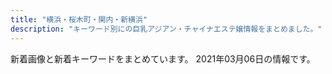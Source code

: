 ```yaml
---
title: "横浜・桜木町・関内・新横浜"
description: "キーワード別にの巨乳アジアン・チャイナエステ嬢情報をまとめました。"
---
```


新着画像と新着キーワードをまとめています。
2021年03月06日の情報です。

<DmmAffiliateIns />
<KeywordTable
  shops={
    [
    {
        "name": "\u30ec\u30a4\u30f3\u30dc\u30fc\u8679",
        "img_links": [
            "http://www.sh-riraku113.xyz/static/picture/room3.png",
            "http://www.sh-riraku113.xyz/uploads/201005/1-2010051615301I.jpg",
            "http://www.sh-riraku113.xyz/static/picture/tit-infor.png",
            "http://www.sh-riraku113.xyz/static/picture/top.png",
            "http://www.sh-riraku113.xyz/static/picture/room2.png",
            "http://www.sh-riraku113.xyz/static/picture/tite-staff.png",
            "http://www.sh-riraku113.xyz/static/picture/infor.png",
            "http://www.sh-riraku113.xyz/static/picture/tit-gat.png",
            "http://www.sh-riraku113.xyz/static/picture/tit-new.png",
            "http://www.sh-riraku113.xyz/static/picture/tit-pick.png",
            "http://www.sh-riraku113.xyz/uploads/201005/1-201005161513F8.jpg",
            "http://www.sh-riraku113.xyz/static/picture/room4.png",
            "http://www.sh-riraku113.xyz/uploads/201005/1-201005161544K5.jpg",
            "http://www.sh-riraku113.xyz/uploads/201005/1-201005161500127.jpg",
            "http://www.sh-riraku113.xyz/static/picture/room1.png",
            "http://www.sh-riraku113.xyz/static/picture/info.png"
        ],
        "url": "http://www.sh-riraku113.xyz/",
        "keywords": {
            "C": 14
        },
        "station": "JR\u6771\u795e\u5948\u5ddd\u99c5"
    },
    {
        "url": "http://xn--vckg5a5c7c8c1czd.xyz/",
        "station": "\u30bb\u30f3\u30bf\u30fc\u5317\u99c5",
        "name": "\u30a2\u30ed\u30de\u30db\u30fc\u30e0",
        "keywords": {},
        "img_links": [
            "http://xn--vckg5a5c7c8c1czd.xyz/img/a5.jpg",
            "http://xn--vckg5a5c7c8c1czd.xyz/img/cg06.png",
            "http://xn--vckg5a5c7c8c1czd.xyz/img/a2.jpg",
            "http://xn--vckg5a5c7c8c1czd.xyz/img/top01.png",
            "http://xn--vckg5a5c7c8c1czd.xyz/img/nav-006.png",
            "http://xn--vckg5a5c7c8c1czd.xyz/img/nav-005.png",
            "http://xn--vckg5a5c7c8c1czd.xyz/img/cg02.png",
            "http://xn--vckg5a5c7c8c1czd.xyz/img/a1.jpg",
            "http://xn--vckg5a5c7c8c1czd.xyz/img/cg03.png",
            "http://xn--vckg5a5c7c8c1czd.xyz/img/nav-001.png",
            "http://xn--vckg5a5c7c8c1czd.xyz/img/a3.jpg",
            "http://xn--vckg5a5c7c8c1czd.xyz/img/cg01.png",
            "http://xn--vckg5a5c7c8c1czd.xyz/img/cg05.png",
            "http://xn--vckg5a5c7c8c1czd.xyz/img/cg08.png",
            "http://xn--vckg5a5c7c8c1czd.xyz/img/no.png",
            "http://xn--vckg5a5c7c8c1czd.xyz/img/tel.png",
            "http://xn--vckg5a5c7c8c1czd.xyz/img/cg07.png",
            "http://xn--vckg5a5c7c8c1czd.xyz/img/nav-003.png",
            "http://xn--vckg5a5c7c8c1czd.xyz/img/cg09.png",
            "http://xn--vckg5a5c7c8c1czd.xyz/img/a4.jpg",
            "http://xn--vckg5a5c7c8c1czd.xyz/img/nav-002.png",
            "http://xn--vckg5a5c7c8c1czd.xyz/img/a6.jpg",
            "http://xn--vckg5a5c7c8c1czd.xyz/img/nav-004.png"
        ]
    },
    {
        "name": "\u7652\u3057\u306e\u697d\u5712",
        "station": "JR\u6771\u795e\u5948\u5ddd\u99c5\u897f\u53e3",
        "keywords": {
            "C": 7,
            "82": 7,
            "86": 1,
            "D": 2,
            "85": 1
        },
        "img_links": [
            "http://www.ipuyvyta.xyz/picture/room2.jpg",
            "http://www.ipuyvyta.xyz/picture/s_news.png",
            "http://www.ipuyvyta.xyz/uploads/201113/1-2011131412332R.jpg",
            "http://www.ipuyvyta.xyz/picture/relax.jpg",
            "http://www.ipuyvyta.xyz/uploads/190522/1-1Z52215030T15.jpg",
            "http://www.ipuyvyta.xyz/uploads/190806/1-1ZP61F113Z0.jpg",
            "http://www.ipuyvyta.xyz/picture/s_pick.png",
            "http://www.ipuyvyta.xyz/picture/room3.jpg",
            "http://www.ipuyvyta.xyz/uploads/200103/1-2001031G10c34.jpg",
            "http://www.ipuyvyta.xyz/uploads/210128/1-21012Q3504A53.jpg",
            "http://www.ipuyvyta.xyz/picture/room4.jpg",
            "http://www.ipuyvyta.xyz/uploads/200103/1-2001031G131213.jpg",
            "http://www.ipuyvyta.xyz/picture/top.png",
            "http://www.ipuyvyta.xyz/uploads/201117/1-20111G24541418.jpg",
            "http://www.ipuyvyta.xyz/uploads/200527/1-20052G310025O.jpg",
            "http://www.ipuyvyta.xyz/uploads/200527/1-20052G30953430.jpg",
            "http://www.ipuyvyta.xyz/picture/room1.jpg",
            "http://www.ipuyvyta.xyz/picture/s_staff.jpg",
            "http://www.ipuyvyta.xyz/uploads/201113/1-2011131413242P.jpg",
            "http://www.ipuyvyta.xyz/uploads/200324/1-200324153552608.jpg",
            "http://www.ipuyvyta.xyz/picture/s3.jpg",
            "http://www.ipuyvyta.xyz/uploads/190705/1-1ZF5141109322.jpg",
            "http://www.ipuyvyta.xyz/picture/s1.jpg",
            "http://www.ipuyvyta.xyz/uploads/201117/1-20111G24513940.jpg",
            "http://www.ipuyvyta.xyz/uploads/210128/1-21012Q351103P.jpg",
            "http://www.ipuyvyta.xyz/uploads/201016/1-201016155320S7.jpg",
            "http://www.ipuyvyta.xyz/uploads/200324/1-20032415352ab.jpg",
            "http://www.ipuyvyta.xyz/picture/mobile.jpg",
            "http://www.ipuyvyta.xyz/uploads/201016/1-201016155304955.jpg",
            "http://www.ipuyvyta.xyz/uploads/200103/1-2001031G043127.jpg"
        ],
        "url": "http://www.ipuyvyta.xyz/"
    },
    {
        "name": "\u53ef\u611b\u3044\u732b",
        "url": "https://neko.iest.info/",
        "keywords": {
            "86": 11,
            "C": 11,
            "85": 77,
            "D": 88,
            "87": 11,
            "84": 11,
            "E": 11
        },
        "img_links": [
            "https://neko.iest.info/photos/sites/42/2020/11/2020111803082379.jpg",
            "https://neko.iest.info/photos/sites/42/2020/09/2020092903532212.jpg",
            "https://neko.iest.info/images/s_pick.png",
            "https://neko.iest.info/images/room2.jpg",
            "https://neko.iest.info/images/s1.jpg",
            "https://neko.iest.info/photos/sites/42/2020/09/2020092903532220.jpg",
            "https://neko.iest.info/photos/sites/42/2021/02/2021022105381432.jpg",
            "https://neko.iest.info/photos/sites/42/2021/03/2021030306114397.jpg",
            "https://neko.iest.info/images/room1.jpg",
            "https://neko.iest.info/images/s_news.png",
            "https://neko.iest.info/photos/sites/42/2020/09/2020092903532287.jpg",
            "https://neko.iest.info/images/s_staff.jpg",
            "https://neko.iest.info/images/room3.jpg",
            "https://neko.iest.info/images/top.png",
            "https://neko.iest.info/photos/sites/42/2020/10/2020101002283598.jpg",
            "https://neko.iest.info/images/s3.jpg",
            "https://neko.iest.info/images/room4.jpg",
            "https://neko.iest.info/images/line02.jpg",
            "https://neko.iest.info/photos/sites/42/2020/10/2020101208591894.jpg",
            "https://neko.iest.info/photos/sites/42/2020/12/2020122005092087.jpg",
            "https://neko.iest.info/photos/sites/42/2020/09/2020092903532145.jpg",
            "https://neko.iest.info/images/mobile.jpg",
            "https://neko.iest.info/images/info.jpg",
            "https://neko.iest.info/images/relax.jpg"
        ],
        "station": "JR\u6a2a\u6d5c\u99c5\u897f\u53e3"
    },
    {
        "station": "JR\u95a2\u5185\u99c5\u5317\u53e3",
        "keywords": {
            "D": 26,
            "86": 6,
            "87": 20
        },
        "img_links": [
            "http://www.sunflower-kannai.com/images/sys2.jpg",
            "http://www.sunflower-kannai.com/images/slider06.jpg",
            "http://www.sunflower-kannai.com/files/020-02.jpg",
            "http://www.sunflower-kannai.com/files/013-02.jpg",
            "http://www.sunflower-kannai.com/images/slider07.jpg",
            "http://www.sunflower-kannai.com/files/006-02.jpg",
            "http://www.sunflower-kannai.com/files/022-02.jpg",
            "http://www.sunflower-kannai.com/files/003-02.jpg",
            "http://www.sunflower-kannai.com/files/023.jpg",
            "http://www.sunflower-kannai.com/files/023-02.jpg",
            "http://www.sunflower-kannai.com/images/sys3.jpg",
            "http://www.sunflower-kannai.com/images/sys1.jpg",
            "http://www.sunflower-kannai.com/files/003.jpg",
            "http://www.sunflower-kannai.com/images/slider03.jpg",
            "http://www.sunflower-kannai.com/images/slider04.jpg",
            "http://www.sunflower-kannai.com/images/slider01.jpg",
            "http://www.sunflower-kannai.com/files/014.jpg",
            "http://www.sunflower-kannai.com/images/head.jpg",
            "http://www.sunflower-kannai.com/files/034-02.jpg",
            "http://www.sunflower-kannai.com/files/033-02.jpg",
            "http://www.sunflower-kannai.com/images/info.jpg",
            "http://www.sunflower-kannai.com/files/026-02.jpg",
            "http://www.sunflower-kannai.com/images/slider05.jpg",
            "http://www.sunflower-kannai.com/images/slider02.jpg",
            "http://www.sunflower-kannai.com/images/int1.jpg",
            "http://www.sunflower-kannai.com/images/faq.jpg",
            "http://www.sunflower-kannai.com/files/014-02.jpg",
            "http://www.sunflower-kannai.com/files/011-02.jpg",
            "http://www.sunflower-kannai.com/images/staffback.jpg",
            "http://www.sunflower-kannai.com/images/slider08.jpg",
            "http://www.sunflower-kannai.com/files/020.jpg",
            "http://www.sunflower-kannai.com/files/022.jpg",
            "http://www.sunflower-kannai.com/images/interior_t.jpg",
            "http://www.sunflower-kannai.com/images/int3.jpg",
            "http://www.sunflower-kannai.com/files/026.jpg",
            "http://www.sunflower-kannai.com/files/006.jpg",
            "http://www.sunflower-kannai.com/files/028-02.jpg",
            "http://www.sunflower-kannai.com/images/sys4.jpg",
            "http://www.sunflower-kannai.com/files/033.jpg",
            "http://www.sunflower-kannai.com/images/news.jpg",
            "http://www.sunflower-kannai.com/files/013.jpg",
            "http://www.sunflower-kannai.com/files/004.jpg",
            "http://www.sunflower-kannai.com/files/028.jpg",
            "http://www.sunflower-kannai.com/images/ta.jpg",
            "http://www.sunflower-kannai.com/images/int2.jpg",
            "http://www.sunflower-kannai.com/images/faq_t.jpg",
            "http://www.sunflower-kannai.com/files/034.jpg",
            "http://www.sunflower-kannai.com/images/ac1.jpg",
            "http://www.sunflower-kannai.com/files/004-02.jpg",
            "http://www.sunflower-kannai.com/files/011.jpg",
            "http://www.sunflower-kannai.com/images/staff_t.jpg",
            "http://www.sunflower-kannai.com/images/tre.jpg",
            "http://www.sunflower-kannai.com/images/slider09.jpg"
        ],
        "name": "Sunflower\uff5e\u30b5\u30f3\u30d5\u30e9\u30ef\u30fc\uff5e",
        "url": "http://www.sunflower-kannai.com/"
    },
    {
        "url": "http://es-kannai.link",
        "img_links": [
            "http://es-kannai.link/wp-content/themes/template-salon2/images/newface-ttl.jpg",
            "http://es-kannai.link/wp-content/uploads/2017/09/IMG_3454-400x267.jpg",
            "http://es-kannai.link/wp-content/uploads/2017/09/IMG_3458.jpg",
            "http://es-kannai.link/wp-content/themes/template-salon2/images/info.png",
            "http://es-kannai.link/wp-content/uploads/2017/09/IMG_3457-250x376.jpg",
            "http://es-kannai.link/wp-content/uploads/2017/09/IMG_3456-720x480.jpg",
            "http://es-kannai.link/wp-content/themes/template-salon2/images/campaign-bnr.png",
            "http://es-kannai.link/wp-content/uploads/2016/12/d.png",
            "http://es-kannai.link/wp-content/uploads/2016/12/vv.jpg",
            "http://es-kannai.link/wp-content/uploads/2016/12/vvvv.png",
            "http://es-kannai.link/wp-content/uploads/2017/09/IMG_3456-250x376.jpg",
            "http://es-kannai.link/wp-content/uploads/2016/12/aa.jpg",
            "http://es-kannai.link/wp-content/uploads/2016/12/aaaa.jpg",
            "http://es-kannai.link/wp-content/uploads/2017/09/IMG_3458-400x267.jpg",
            "http://es-kannai.link/wp-content/uploads/2017/09/IMG_3454-250x376.jpg",
            "http://es-kannai.link/wp-content/uploads/2016/12/vvv.png",
            "http://es-kannai.link/wp-content/uploads/2016/12/aaa.jpg",
            "http://es-kannai.link/wp-content/themes/template-salon2/images/news-ttl.jpg",
            "http://es-kannai.link/wp-content/uploads/2016/12/a.jpg",
            "http://es-kannai.link/wp-content/uploads/2016/12/dd.png",
            "http://es-kannai.link/wp-content/uploads/2016/12/v.jpg",
            "http://cdn.dino-es.com/images/logo/200x40DinoEs.png",
            "http://es-kannai.link/wp-content/themes/template-salon2/images/main-img.jpg",
            "http://es-kannai.link/wp-content/uploads/2017/09/IMG_3458-250x376.jpg",
            "http://es-kannai.link/wp-content/uploads/2017/09/IMG_3457.jpg",
            "http://es-kannai.link/wp-content/uploads/2017/09/IMG_3458-720x480.jpg",
            "http://es-kannai.link/wp-content/uploads/2017/09/IMG_3456.jpg",
            "http://es-kannai.link/wp-content/uploads/2017/09/IMG_3457-720x480.jpg",
            "http://es-kannai.link/wp-content/themes/template-salon2/images/m-info.png",
            "http://es-kannai.link/wp-content/uploads/2017/09/IMG_3454.jpg",
            "http://es-kannai.link/wp-content/uploads/2017/09/IMG_3454-720x480.jpg"
        ],
        "name": "Venus",
        "keywords": {},
        "station": "JR\u95a2\u5185\u99c5\u5357\u53e3"
    },
    {
        "name": "\u7652\u3057\u30d9\u30b9\u30c8",
        "station": "JR\u95a2\u5185\u99c5\u5357\u53e3",
        "url": "http://iyasibest.com/",
        "keywords": {
            "87": 1,
            "88": 1,
            "E": 1,
            "86": 2,
            "D": 2,
            "C": 5,
            "97": 1,
            "\u30bb\u30af\u30b7\u30fc": 4,
            "98": 1,
            "82": 1,
            "85": 2
        },
        "img_links": [
            "http://iyasibest.com/images/store/o02.jpg",
            "http://iyasibest.com/images/store/o03.jpg",
            "http://iyasibest.com/staffPhoto/b20210121203305.jpg",
            "http://iyasibest.com/images/store/o08.jpg",
            "http://iyasibest.com/staffPhoto/b20200531120750.jpg",
            "http://iyasibest.com/images/store/02.jpg",
            "http://iyasibest.com/staffPhoto/b20201102190836.jpg",
            "http://iyasibest.com/images/store/o05.jpg",
            "http://iyasibest.com/images/returnBtn.png",
            "http://iyasibest.com/staffPhoto/b20200402041705.jpg",
            "http://iyasibest.com/images/store/o01.jpg",
            "http://iyasibest.com/staffPhoto/b20200711165223.jpg",
            "http://iyasibest.com/uploadfiles/images/campaignIyasibestCom1.png",
            "http://iyasibest.com/images/store/03.jpg",
            "http://iyasibest.com/images/store/o11.jpg",
            "http://iyasibest.com/images/store/01.jpg",
            "http://iyasibest.com/staffPhoto/b20200310001745.jpg",
            "http://iyasibest.com/staffPhoto/b20200228201258.jpg",
            "http://iyasibest.com/images/store/o07.jpg",
            "http://iyasibest.com/images/store/o09.jpg",
            "http://iyasibest.com/staffPhoto/b20210209224424.jpg",
            "http://iyasibest.com/images/store/o04.jpg",
            "http://iyasibest.com/uploadfiles/images/campaignIyasibestCom2.png",
            "http://iyasibest.com/staffPhoto/b20200911161049.jpg",
            "http://iyasibest.com/staffPhoto/b20200306221420.jpg",
            "http://iyasibest.com/images/store/o10.jpg",
            "http://iyasibest.com/images/store/o06.jpg"
        ]
    },
    {
        "img_links": [
            "http://e-yozakura.xyz/images/12.jpg",
            "http://e-yozakura.xyz/images/top.jpg",
            "http://e-yozakura.xyz/images/r3.jpg",
            "http://e-yozakura.xyz/images/ai.jpg",
            "http://e-yozakura.xyz/images/slide1.png",
            "http://e-yozakura.xyz/images/r4.jpg",
            "http://e-yozakura.xyz/images/news03.png",
            "http://e-yozakura.xyz/images/g0.jpg",
            "http://e-yozakura.xyz/images/htm.jpg",
            "http://e-yozakura.xyz/images/r6.jpg",
            "http://e-yozakura.xyz/images/t.jpg",
            "http://e-yozakura.xyz/images/yuka.jpg",
            "http://e-yozakura.xyz/images/ll.jpg",
            "http://e-yozakura.xyz/images/r8.jpg",
            "http://e-yozakura.xyz/images/g5.jpg",
            "http://e-yozakura.xyz/images/r7.jpg",
            "http://e-yozakura.xyz/images/g2.jpg",
            "http://e-yozakura.xyz/images/mobile.png",
            "http://e-yozakura.xyz/images/bj_01.jpg",
            "http://e-yozakura.xyz/images/r5.jpg",
            "http://e-yozakura.xyz/images/hh.jpg",
            "http://e-yozakura.xyz/images/sa.jpg",
            "http://e-yozakura.xyz/images/g1.jpg",
            "http://e-yozakura.xyz/images/g8.jpg",
            "http://e-yozakura.xyz/images/slide3.png",
            "http://e-yozakura.xyz/images/r2.jpg",
            "http://e-yozakura.xyz/images/g9.jpg",
            "http://e-yozakura.xyz/images/bj_03.jpg",
            "http://e-yozakura.xyz/images/hua.jpg",
            "http://e-yozakura.xyz/images/slide2.png",
            "http://e-yozakura.xyz/images/m1.jpg",
            "http://e-yozakura.xyz/images/g4.jpg",
            "http://e-yozakura.xyz/images/r1.jpg",
            "http://e-yozakura.xyz/images/news01.png",
            "http://e-yozakura.xyz/images/yuk.jpg",
            "http://e-yozakura.xyz/images/tite-staff.jpg"
        ],
        "station": "JR\u95a2\u5185\u99c5\u5317\u53e3",
        "url": "http://e-yozakura.xyz/",
        "keywords": {},
        "name": "\u591c\u685c\uff5e\u3088\u3056\u304f\u3089\uff5e"
    },
    {
        "name": "\u6765\u5922\uff5e\u30e9\u30a4\u30e0\uff5e",
        "keywords": {},
        "img_links": [],
        "url": "http://raimu.ests.jp/",
        "station": "JR\u6771\u795e\u5948\u5ddd\u99c5\u897f\u53e3"
    },
    {
        "img_links": [
            "http://www.oguti.work/images/rec2.jpg",
            "http://www.oguti.work/images/sys.jpg",
            "http://www.oguti.work/images/1.jpg",
            "http://www.oguti.work/images/staff_t.jpg",
            "http://www.oguti.work/images/tg.jpg",
            "http://www.oguti.work/images/int2.jpg",
            "http://www.oguti.work/staff/rie.jpg",
            "http://www.oguti.work/img/rie1.jpg",
            "http://www.oguti.work/staff/kaori.jpg",
            "http://www.oguti.work/img/kaori1.jpg",
            "http://www.oguti.work/images/interior_t.jpg",
            "http://www.oguti.work/images/ac1.jpg",
            "http://www.oguti.work/img/miki1.jpg",
            "http://www.oguti.work/images/head.jpg",
            "http://www.oguti.work/img/yuna2.jpg",
            "http://www.oguti.work/images/rec1.jpg",
            "http://www.oguti.work/images/3.jpg",
            "http://www.oguti.work/img/yuna1.jpg",
            "http://www.oguti.work/images/int1.jpg",
            "http://www.oguti.work/images/s1.png",
            "http://www.oguti.work/staff/yuna.jpg",
            "http://www.oguti.work/img/miki2.jpg",
            "http://www.oguti.work/images/news.jpg",
            "http://www.oguti.work/images/2.jpg",
            "http://www.oguti.work/images/4.jpg",
            "http://www.oguti.work/staff/miki.jpg"
        ],
        "station": "JR\u5927\u53e3\u99c5\u6771\u53e3",
        "keywords": {},
        "name": "\u7d50",
        "url": "http://www.oguti.work/"
    },
    {
        "img_links": [
            "http://www.dokidoki.iesjp.com/files/006.jpg",
            "http://www.dokidoki.iesjp.com/photo_news/upimg/404596025f3e29a25e_1.jpg",
            "http://www.dokidoki.iesjp.com/files/005.jpg",
            "http://www.dokidoki.iesjp.com/photo_news/upimg/85753603ca2b9304f2_1.jpg",
            "http://www.dokidoki.iesjp.com/files/003.jpg",
            "http://www.dokidoki.iesjp.com/photo_news/upimg/52590602a0e1f6175b_0.jpg",
            "http://www.dokidoki.iesjp.com/files/001.jpg"
        ],
        "name": "\u30c9\u30ad\u30c9\u30ad\u30cf\u30cb\u30fc",
        "keywords": {
            "86": 4,
            "87": 12,
            "D": 16
        },
        "url": "http://www.dokidoki.iesjp.com/",
        "station": "JR\u6771\u795e\u5948\u5ddd\u99c5\u897f\u53e3"
    },
    {
        "name": "\u30de\u30a4\u30de\u30ea\u30e4",
        "keywords": {},
        "station": "JR\u65b0\u6a2a\u6d5c\u99c5",
        "url": "http://r-relax.info/",
        "img_links": [
            "http://r-relax.info/girl/05a.jpg",
            "http://r-relax.info/images/index_03.jpg",
            "http://r-relax.info/images/r01.jpg",
            "http://r-relax.info/images/r04.jpg",
            "http://r-relax.info/girl/03.jpg",
            "http://r-relax.info/images/rec.jpg",
            "http://r-relax.info/images/info_09.jpg",
            "http://r-relax.info/images/index_05.jpg",
            "http://r-relax.info/images/index_12.jpg",
            "http://r-relax.info/images/index_07.jpg",
            "http://r-relax.info/images/sys_09.jpg",
            "http://r-relax.info/images/index_18.jpg",
            "http://r-relax.info/girl/03a.jpg",
            "http://r-relax.info/images/index_13.jpg",
            "http://r-relax.info/images/staff_09.jpg",
            "http://r-relax.info/images/r02.jpg",
            "http://r-relax.info/images/index_04.jpg",
            "http://r-relax.info/images/index_02.jpg",
            "http://r-relax.info/images/sub_12.jpg",
            "http://r-relax.info/girl/01.jpg",
            "http://r-relax.info/girl/00.jpg",
            "http://r-relax.info/images/index_06.jpg",
            "http://r-relax.info/images/rec_09.jpg",
            "http://r-relax.info/images/index_17.jpg",
            "http://r-relax.info/images/r05.jpg",
            "http://r-relax.info/girl/02a.jpg",
            "http://r-relax.info/girl/09.jpg",
            "http://r-relax.info/images/r03.jpg",
            "http://r-relax.info/images/index_01.jpg",
            "http://r-relax.info/girl/05.jpg",
            "http://r-relax.info/images/info.jpg",
            "http://r-relax.info/girl/02.jpg",
            "http://r-relax.info/girl/01a.jpg",
            "http://r-relax.info/images/r06.jpg",
            "http://r-relax.info/girl/04.jpg",
            "http://r-relax.info/girl/04a.jpg"
        ]
    },
    {
        "name": "IRIS",
        "url": "http://xn--cckubj6bwie8h7e.net/",
        "station": "JR\u65b0\u6a2a\u6d5c\u99c58\u756a\u51fa\u53e3",
        "keywords": {},
        "img_links": [
            "http://xn--cckubj6bwie8h7e.net/images/main-sp.jpg",
            "http://xn--cckubj6bwie8h7e.net/images/footer-l.png",
            "http://xn--cckubj6bwie8h7e.net/images/r2.jpg",
            "http://xn--cckubj6bwie8h7e.net/images/staff.png",
            "http://xn--cckubj6bwie8h7e.net/images/header3.png",
            "http://xn--cckubj6bwie8h7e.net/images/esthe2.jpg",
            "http://xn--cckubj6bwie8h7e.net/images/facebook.png",
            "http://xn--cckubj6bwie8h7e.net/images/footer-r.png",
            "http://xn--cckubj6bwie8h7e.net/images/cg04.jpg",
            "http://xn--cckubj6bwie8h7e.net/images/esthe1.jpg",
            "http://xn--cckubj6bwie8h7e.net/images/line.png",
            "http://xn--cckubj6bwie8h7e.net/images/cg02.jpg",
            "http://xn--cckubj6bwie8h7e.net/images/flower.png",
            "http://xn--cckubj6bwie8h7e.net/images/cg05.jpg",
            "http://xn--cckubj6bwie8h7e.net/images/clear.png",
            "http://xn--cckubj6bwie8h7e.net/images/google_plus.png",
            "http://xn--cckubj6bwie8h7e.net/images/twitter.png",
            "http://xn--cckubj6bwie8h7e.net/images/esthe3.jpg",
            "http://xn--cckubj6bwie8h7e.net/images/r3.jpg",
            "http://xn--cckubj6bwie8h7e.net/images/r1.jpg",
            "http://xn--cckubj6bwie8h7e.net/images/home.png",
            "http://xn--cckubj6bwie8h7e.net/images/cg03.jpg",
            "http://xn--cckubj6bwie8h7e.net/images/r4.jpg",
            "http://xn--cckubj6bwie8h7e.net/images/esthe6.jpg",
            "http://xn--cckubj6bwie8h7e.net/link/menlog.jpg",
            "http://xn--cckubj6bwie8h7e.net/images/esthe7.jpg",
            "http://xn--cckubj6bwie8h7e.net/images/esthe4.jpg",
            "http://xn--cckubj6bwie8h7e.net/images/main1.jpg",
            "http://xn--cckubj6bwie8h7e.net/images/link.png",
            "http://xn--cckubj6bwie8h7e.net/images/cg01.jpg"
        ]
    },
    {
        "name": "SRP",
        "station": "JR\u65b0\u6a2a\u6d5c\u99c5\u5317\u53e3",
        "keywords": {
            "85": 30,
            "87": 17,
            "86": 35,
            "84": 14,
            "83": 10,
            "D": 30,
            "C": 67
        },
        "img_links": [
            "http://www.shine-es.info/public/image/20180426/20180426161222_54119.jpg",
            "http://www.shine-es.info/public/image/20200420/20200420174959_97231.jpeg",
            "http://www.shine-es.info/public/image/20201020/20201020190438_86333.png",
            "http://www.shine-es.info/img/top/nav_07.jpg",
            "http://www.shine-es.info/public/image/20210222/20210222103449_67865.png",
            "http://www.shine-es.info/public/image/20200420/20200420174944_96356.jpeg",
            "http://www.shine-es.info/public/image/20180426/20180426160618_24358.jpg",
            "http://www.shine-es.info/public/image/20191009/20191009171341_70954.jpg",
            "http://www.shine-es.info/public/image/20180806/20180806021646_71312.jpeg",
            "http://www.shine-es.info/public/image/20190617/20190617002029_84673.jpg",
            "http://www.shine-es.info/img/top/nav_05.jpg",
            "http://www.shine-es.info/img/top/pic-3.jpg",
            "http://www.shine-es.info/public/image/20191123/20191123005615_48887.jpg",
            "http://www.shine-es.info/public/image/20201113/20201113010109_63246.png",
            "http://www.shine-es.info/public/image/20180528/20180528013047_54119.jpg",
            "http://www.shine-es.info/public/image/20200625/20200625164158_20466.jpg",
            "http://www.shine-es.info/img/system/campaign3.png",
            "http://www.shine-es.info/public/image/20201030/20201030141055_73595.jpg",
            "http://www.shine-es.info/public/image/20180524/20180524214747_75881.jpeg",
            "http://www.shine-es.info/img/top/nav_09.jpg",
            "http://www.shine-es.info/public/image/20191129/20191129184548_44783.jpg",
            "http://www.shine-es.info/public/image/20201009/20201009012403_82863.jpg",
            "http://www.shine-es.info/img/top/nav_04.jpg",
            "http://www.shine-es.info/public/image/20210204/20210204005557_55265.png",
            "http://www.shine-es.info/public/image/20200225/20200225013302_28274.png",
            "http://www.shine-es.info/public/image/20180514/20180514161320_29646.jpg",
            "http://www.shine-es.info/public/image/20201210/20201210131428_47249.png",
            "http://www.shine-es.info/img/top/pic-1.png",
            "http://www.shine-es.info/public/image/20180806/20180806021637_66262.jpeg",
            "http://www.shine-es.info/public/image/20190827/20190827011025_93525.jpg",
            "http://www.shine-es.info/public/image/20180524/20180524214610_38863.jpeg",
            "http://www.shine-es.info/public/image/20190406/20190406214019_72078.jpg",
            "http://www.shine-es.info/public/image/20200505/20200505002649_53549.png",
            "http://www.shine-es.info/public/image/20200901/20200901124912_14983.jpg",
            "http://www.shine-es.info/public/image/20191007/20191007000800_55460.png",
            "http://www.shine-es.info/public/image/20201130/20201130150442_88111.jpg",
            "http://www.shine-es.info/public/image/20191123/20191123005624_21397.jpg",
            "http://www.shine-es.info/public/image/20200816/20200816001546_39857.jpg",
            "http://www.shine-es.info/public/image/20191007/20191007000751_26360.jpg",
            "http://www.shine-es.info/public/image/20190617/20190617002036_61596.jpg",
            "http://www.shine-es.info/img/top/pic-2.jpg",
            "http://www.shine-es.info/img/top/mobile.jpg",
            "http://www.shine-es.info/public/image/20201107/20201107124509_92438.png",
            "http://www.shine-es.info/img/top/koko.png",
            "http://www.shine-es.info/public/image/20200901/20200901125021_47269.jpg",
            "http://www.shine-es.info/public/image/20210126/20210126012525_25271.png",
            "http://www.shine-es.info/public/image/20180426/20180426160348_68419.jpg",
            "http://www.shine-es.info/img/top/pic-1.jpg",
            "http://www.shine-es.info/public/image/20180524/20180524214431_17082.jpg",
            "http://www.shine-es.info/public/image/20181128/20181128190142_51228.jpeg",
            "http://www.shine-es.info/public/image/20180524/20180524214818_14591.jpeg",
            "http://www.shine-es.info/public/image/20180524/20180524214652_54672.jpeg",
            "http://www.shine-es.info/public/image/20200120/20200120014129_44289.jpg",
            "http://www.shine-es.info/public/image/20191009/20191009171328_21361.jpg",
            "http://www.shine-es.info/img/top/nav_03.jpg",
            "http://www.shine-es.info/public/image/20210224/20210224004055_63018.jpg",
            "http://www.shine-es.info/img/top/nav_06.jpg",
            "http://www.shine-es.info/public/image/20200420/20200420175008_44399.jpeg"
        ],
        "url": "http://www.shine-es.info/"
    },
    {
        "station": "\u5b50\u5b89\u99c5",
        "url": "http://iroha.space/",
        "name": "Honey honey",
        "keywords": {
            "C": 7
        },
        "img_links": [
            "http://iroha.space/_src/51086122/sign.png",
            "http://iroha.space/_src/51086293/line3.jpg",
            "http://iroha.space/_src/51086087/navi_03.jpg",
            "http://iroha.space/_src/51086357/line3.jpg",
            "http://iroha.space/_src/51086355/wechatimg2504.jpg",
            "http://iroha.space/_src/51086153/navi_06.jpg",
            "http://iroha.space/_src/51086081/navi_01.jpg",
            "http://iroha.space/_src/51086148/navi_01.jpg",
            "http://iroha.space/_src/51086089/navi_05.jpg",
            "http://iroha.space/_src/51086162/11.jpg",
            "http://iroha.space/_src/51086371/line3.jpg",
            "http://iroha.space/_src/51086149/navi_02.jpg",
            "http://iroha.space/_src/51086101/5_20201228151214287.jpg",
            "http://iroha.space/_src/51086110/line3.jpg",
            "http://iroha.space/_src/51086140/sign.png",
            "http://iroha.space/_src/51086151/navi_04.jpg",
            "http://iroha.space/_src/51086132/sign.png",
            "http://iroha.space/_src/51086375/line3.jpg",
            "http://iroha.space/_src/51086374/wechatimg2289_20201217123431920.jpg",
            "http://iroha.space/_src/51086164/33.jpg",
            "http://iroha.space/_src/51086368/line3.jpg",
            "http://iroha.space/_src/51086166/55.jpg",
            "http://iroha.space/_src/51086298/wechatimg2294_20201217123431959.jpg",
            "http://iroha.space/_src/51086163/22.jpg",
            "http://iroha.space/_src/51086158/3.jpg",
            "http://iroha.space/_src/51086154/1.jpg",
            "http://iroha.space/_src/51086152/navi_05.jpg",
            "http://iroha.space/_src/51086080/3_20201228151214221.jpg",
            "http://iroha.space/_src/51086354/wechatimg2504.jpg",
            "http://iroha.space/_src/51086085/navi_04.jpg",
            "http://iroha.space/_src/51086359/wechatimg2504.jpg",
            "http://iroha.space/_src/51086156/2.jpg",
            "http://iroha.space/_src/51086373/wechatimg2289_20201217123431920.jpg",
            "http://iroha.space/_src/51086078/1_20201228151214162.jpg",
            "http://iroha.space/_src/51086351/wechatimg2289_20201217123431920.jpg",
            "http://iroha.space/_src/51086114/sign.png",
            "http://iroha.space/_src/51086364/line3.jpg",
            "http://iroha.space/_src/51086091/navi_06.jpg",
            "http://iroha.space/_src/51086367/wechatimg2294_20201217123431959.jpg",
            "http://iroha.space/_src/51086150/navi_03.jpg",
            "http://iroha.space/_src/51086366/wechatimg2294_20201217123431959.jpg",
            "http://iroha.space/_src/51086079/2_20201228151214294.jpg",
            "http://iroha.space/_src/51086100/4_20201228151214277.jpg",
            "http://iroha.space/_src/51086360/wechatimg2504.jpg",
            "http://iroha.space/_src/51086165/44.jpg",
            "http://iroha.space/_src/51086083/navi_02.jpg",
            "http://iroha.space/_src/51086102/sign.png",
            "http://iroha.space/_src/51086112/line3.jpg",
            "http://iroha.space/_src/51086361/line3.jpg"
        ]
    },
    {
        "station": "JR\u95a2\u5185\u99c5\u5357\u53e3",
        "name": "Baby Heart \uff5e\u30d9\u30a4\u30d3\u30fc\u30cf\u30fc\u30c8\uff5e",
        "keywords": {
            "86": 3,
            "C": 3,
            "99": 1,
            "96": 1,
            "85": 1,
            "80": 1,
            "E": 1,
            "88": 1,
            "\u30bb\u30af\u30b7\u30fc": 1,
            "D": 2
        },
        "url": "http://babyheart.info/",
        "img_links": [
            "http://babyheart.info/staffPhoto/s20210209231643.jpg",
            "http://babyheart.info/staffPhoto/b20201113143406.jpg",
            "http://babyheart.info/staffPhoto/s20201102132433.jpg",
            "http://babyheart.info/staffPhoto/b20201113143808.jpg",
            "http://babyheart.info/images/gallery1.jpg",
            "http://babyheart.info/staffPhoto/s20201102165304.jpg",
            "http://babyheart.info/staffPhoto/b20201102165737.jpg",
            "http://babyheart.info/staffPhoto/s20201102165737.jpg",
            "http://babyheart.info/staffPhoto/s20210110172549.jpg",
            "http://babyheart.info/staffPhoto/b20201102132433.jpg",
            "http://babyheart.info/staffPhoto/s20201102195459.jpg",
            "http://babyheart.info/staffPhoto/b20201102195459.jpg",
            "http://babyheart.info/images/slider1/03.jpg",
            "http://babyheart.info/images/slider1/02.jpg",
            "http://babyheart.info/images/returnBtn.png",
            "http://babyheart.info/images/mobile.jpg",
            "http://babyheart.info/staffPhoto/s20201102210807.jpg",
            "http://babyheart.info/uploadfiles/images/campaignBabyheartInfo.jpg",
            "http://babyheart.info/staffPhoto/s20201113143808.jpg",
            "http://babyheart.info/staffPhoto/b20201102165304.jpg",
            "http://babyheart.info/staffPhoto/b20210209231643.jpg",
            "http://babyheart.info/js/sliderLine/slide_next.png",
            "http://babyheart.info/staffPhoto/b20210110172549.jpg",
            "http://babyheart.info/staffPhoto/s20201113143406.jpg",
            "http://babyheart.info/js/sliderLine/slide_prev.png",
            "http://babyheart.info/staffPhoto/b20201102210807.jpg"
        ]
    },
    {
        "name": "\u3059\u3054\u3044\u7652\u3057",
        "station": "JR\u6771\u795e\u5948\u5ddd\u99c5\u897f\u53e3",
        "keywords": {
            "87": 48,
            "D": 48,
            "\u30bb\u30af\u30b7\u30fc": 1
        },
        "img_links": [
            "http://www.sugoi.mensest.com/files/009-02.jpg",
            "http://www.sugoi.mensest.com/files/010-03.jpg",
            "http://www.sugoi.mensest.com/files/012-02.jpg",
            "http://www.sugoi.mensest.com/files/010.jpg",
            "http://www.sugoi.mensest.com/images/tit_new.png",
            "http://www.sugoi.mensest.com/images/img_tel.png",
            "http://www.sugoi.mensest.com/files/011-02.jpg",
            "http://www.sugoi.mensest.com/files/014-02.jpg",
            "http://www.sugoi.mensest.com/photo_news/upimg/140376020e61bbf2e0_0.jpg",
            "http://www.sugoi.mensest.com/files/010-02.jpg",
            "http://www.sugoi.mensest.com/files/012-03.jpg",
            "http://www.sugoi.mensest.com/images/tit_therapist.png",
            "http://www.sugoi.mensest.com/files/014-03.jpg",
            "http://www.sugoi.mensest.com/files/011.jpg",
            "http://www.sugoi.mensest.com/files/008.jpg",
            "http://www.sugoi.mensest.com/images/maining.jpg",
            "http://www.sugoi.mensest.com/photo_news/upimg/9319560432ee0b7d64_0.jpg",
            "http://www.sugoi.mensest.com/files/006.jpg",
            "http://www.sugoi.mensest.com/files/006-03.jpg",
            "http://www.sugoi.mensest.com/files/006-02.jpg",
            "http://www.sugoi.mensest.com/files/007.jpg",
            "http://www.sugoi.mensest.com/files/007-03.jpg",
            "http://www.sugoi.mensest.com/files/011-03.jpg",
            "http://www.sugoi.mensest.com/files/009-03.jpg",
            "http://www.sugoi.mensest.com/files/008-02.jpg",
            "http://www.sugoi.mensest.com/files/008-03.jpg",
            "http://www.sugoi.mensest.com/files/014.jpg",
            "http://www.sugoi.mensest.com/files/009.jpg",
            "http://www.sugoi.mensest.com/images/sp_tit_therapist.png",
            "http://www.sugoi.mensest.com/images/top.jpg",
            "http://www.sugoi.mensest.com/files/012.jpg",
            "http://www.sugoi.mensest.com/images/sp_top.jpg",
            "http://www.sugoi.mensest.com/files/007-02.jpg",
            "http://www.sugoi.mensest.com/images/sp_tit_new.png"
        ],
        "url": "http://www.sugoi.mensest.com/"
    },
    {
        "keywords": {
            "E": 3,
            "D": 3,
            "86": 6
        },
        "name": "\u5b66\u5712",
        "img_links": [
            "http://sweety-est.info/images/news.png",
            "http://sweety-est.info/images/evetop.png",
            "http://sweety-est.info/images/sruru.jpg",
            "http://sweety-est.info/images/top.png",
            "http://sweety-est.info/images/precau.png",
            "http://sweety-est.info/images/cg04.jpg",
            "http://sweety-est.info/images/cg06.jpg",
            "http://sweety-est.info/images/staff_s.png"
        ],
        "station": "\u30bb\u30f3\u30bf\u30fc\u5357\u99c51\u756a\u51fa\u53e3",
        "url": "http://sweety-est.info/"
    },
    {
        "url": "http://latte.iest.xyz/",
        "keywords": {
            "88": 1,
            "D": 3,
            "89": 2
        },
        "name": "\u68ee\u7f85",
        "station": "JR\u95a2\u5185\u99c5\u5357\u53e3",
        "img_links": [
            "http://latte.iest.xyz/css/staff/staff06.jpg",
            "http://latte.iest.xyz/css/staff/staff01.jpg",
            "http://latte.iest.xyz/css/staff/staff02.jpg",
            "http://latte.iest.xyz/css/nav/nav-002.png",
            "http://latte.iest.xyz/css/nav/nav-005.png",
            "http://latte.iest.xyz/css/nav/nav-006.png",
            "http://latte.iest.xyz/css/head-change.jpg",
            "http://latte.iest.xyz/css/osusume01.jpg",
            "http://latte.iest.xyz/css/tel01.png",
            "http://latte.iest.xyz/css/nav/nav-001.png",
            "http://latte.iest.xyz/css/top03.jpg",
            "http://latte.iest.xyz/css/nav/nav-004.png",
            "http://latte.iest.xyz/css/nav/nav-003.png"
        ]
    },
    {
        "name": "Olive",
        "img_links": [
            "https://kannai-mensesthe.com/staff/mika-l1.jpg",
            "https://kannai-mensesthe.com/images/flower.png",
            "https://kannai-mensesthe.com/button/blog.png",
            "http://kannai-mensesthe.com/images/flower.png",
            "https://kannai-mensesthe.com/images/main1.jpg",
            "https://kannai-mensesthe.com/images/main-sp.jpg",
            "https://kannai-mensesthe.com/icon/google_plus.png",
            "https://kannai-mensesthe.com/icon/facebook.png",
            "https://kannai-mensesthe.com/staff/haru-s1.jpg",
            "https://kannai-mensesthe.com/room/2-s.jpg",
            "https://hamamatsucho-esthe.work/icon/twitter.png",
            "https://kannai-mensesthe.com/icon/line.png",
            "https://kannai-mensesthe.com/staff/sora-l1.jpg",
            "https://kannai-mensesthe.com/button/home.png",
            "https://kannai-mensesthe.com/room/4-l.jpg",
            "https://kannai-mensesthe.com//images/footer-r.png",
            "https://kannai-mensesthe.com/room/esthe2.jpg",
            "https://kannai-mensesthe.com/staff/koko-s1.jpg",
            "https://kannai-mensesthe.com/room/3-l.jpg",
            "https://kannai-mensesthe.com/room/esthe3.jpg",
            "https://hamamatsucho-esthe.work/icon/facebook.png",
            "https://kannai-mensesthe.com/room/2-l.jpg",
            "https://kannai-mensesthe.com/room/4-s.jpg",
            "https://hamamatsucho-esthe.work/icon/line.png",
            "https://kannai-mensesthe.com/button/staff.png",
            "https://hamamatsucho-esthe.work/icon/google_plus.png",
            "https://kannai-mensesthe.com/room/1-s.jpg",
            "https://kannai-mensesthe.com/room/1-l.jpg",
            "https://kannai-mensesthe.com/icon/twitter.png",
            "https://kannai-mensesthe.com/staff/risa-l1.jpg",
            "https://kannai-mensesthe.com/room/esthe1.jpg",
            "https://kannai-mensesthe.com/staff/sora-s1.jpg",
            "https://kannai-mensesthe.com/images/clear.png",
            "https://kannai-mensesthe.com/staff/risa-s1.jpg",
            "https://kannai-mensesthe.com/staff/haru-l1.jpg",
            "https://kannai-mensesthe.com/2019/11/10/1.jpg",
            "https://kannai-mensesthe.com/staff/maki-s1.jpg",
            "https://kannai-mensesthe.com/staff/koko-l1.jpg",
            "https://kannai-mensesthe.com/staff/mika-s1.jpg",
            "https://kannai-mensesthe.com/2019/12/03/risa-s1.jpg",
            "https://kannai-mensesthe.com/images/footer-l.png",
            "https://kannai-mensesthe.com/room/3-s.jpg",
            "https://kannai-mensesthe.com/staff/maki-l1.jpg"
        ],
        "station": "JR\u95a2\u5185\u99c5",
        "url": "http://kannai-mensesthe.com/",
        "keywords": {
            "88": 14,
            "90": 28
        }
    },
    {
        "name": "Rose Color\uff5e\u30ed\u30fc\u30ba\u30ab\u30e9\u30fc\uff5e",
        "keywords": {
            "86": 38,
            "F": 3,
            "87": 31,
            "89": 3,
            "C": 60,
            "D": 19,
            "E": 6,
            "85": 16
        },
        "url": "http://www.rose-color.info/",
        "img_links": [
            "http://www.rose-color.info/public/image/20201007/20201007120913_18836.jpg",
            "http://www.rose-color.info/public/image/20190509/20190509145318_30201.jpg",
            "http://www.rose-color.info/public/image/20190509/20190509145904_79944.jpg",
            "http://www.rose-color.info/public/image/20190509/20190509145323_81608.jpg",
            "http://www.rose-color.info/img/link2.jpg",
            "http://www.rose-color.info/img/link1.jpg",
            "http://www.rose-color.info/public/image/20190819/20190819122724_17981.png",
            "http://www.rose-color.info/public/image/20190509/20190509151145_51237.jpg",
            "http://www.rose-color.info/img/sys.jpg",
            "http://www.rose-color.info/public/image/20190922/20190922200457_51255.jpeg",
            "http://www.rose-color.info/public/image/20210224/20210224003309_92092.jpg",
            "http://www.rose-color.info/public/image/20201014/20201014160847_32283.jpg",
            "http://www.rose-color.info/public/image/20201009/20201009005900_97376.jpg",
            "http://www.rose-color.info/public/image/20190509/20190509140857_11715.jpg",
            "http://www.rose-color.info/public/image/20190509/20190509140913_93259.jpg",
            "http://www.rose-color.info/public/image/20190509/20190509150501_74550.jpg",
            "http://www.rose-color.info/public/image/20190509/20190509140935_98972.jpg",
            "http://www.rose-color.info/public/image/20200417/20200417025857_20118.png",
            "http://www.rose-color.info/img/gtop.jpg",
            "http://www.rose-color.info/public/image/20210222/20210222102101_83200.png",
            "http://www.rose-color.info/public/image/20201210/20201210130347_71702.png",
            "http://www.rose-color.info/public/image/20190509/20190509160519_55359.jpg",
            "http://www.rose-color.info/img/gback.jpg",
            "http://www.rose-color.info/public/image/20190509/20190509140925_63726.jpg",
            "http://www.rose-color.info/public/image/20190517/20190517212433_70632.jpg",
            "http://www.rose-color.info/public/image/20201020/20201020184710_30595.png",
            "http://www.rose-color.info/public/image/20210126/20210126011220_75981.png",
            "http://www.rose-color.info/public/image/20190509/20190509150319_28745.jpg",
            "http://www.rose-color.info/public/image/20201107/20201107123935_72522.png",
            "http://www.rose-color.info/public/image/20200624/20200624132622_25845.jpg",
            "http://www.rose-color.info/public/image/20191025/20191025151602_11534.jpg",
            "http://www.rose-color.info/public/image/20190509/20190509145858_80062.jpg",
            "http://www.rose-color.info/public/image/20201130/20201130144441_16819.jpg",
            "http://www.rose-color.info/public/image/20190509/20190509151815_26133.jpg",
            "http://www.rose-color.info/img/koko.png",
            "http://www.rose-color.info/public/image/20190924/20190924151957_88257.jpg",
            "http://www.rose-color.info/public/image/20190922/20190922200505_21149.jpeg",
            "http://www.rose-color.info/public/image/20190517/20190517212453_15511.jpg",
            "http://www.rose-color.info/public/image/20210204/20210204004224_97903.png",
            "http://www.rose-color.info/public/image/20190509/20190509151712_73273.jpg",
            "http://www.rose-color.info/public/image/20201113/20201113005050_58373.png"
        ],
        "station": "JR\u65b0\u6a2a\u6d5c\u99c5\u5317\u53e3"
    },
    {
        "station": "JR\u65b0\u6a2a\u6d5c\u99c5\u5317\u53e3",
        "img_links": [
            "http://coco5.rankuens.com/css/nav/nav-003.png",
            "http://coco5.rankuens.com/css/nav/nav-004.png",
            "http://coco5.rankuens.com/css/tel.png",
            "http://coco5.rankuens.com/css/staff/staff02.jpg",
            "http://coco5.rankuens.com/css/staff/staff01.jpg",
            "http://coco5.rankuens.com/css/c03.png",
            "http://coco5.rankuens.com/css/topbottom.png",
            "http://coco5.rankuens.com/css/nav/nav-005.png",
            "http://coco5.rankuens.com/css/nav/nav-001.png",
            "http://coco5.rankuens.com/css/nav/nav-002.png",
            "http://coco5.rankuens.com/css/staff/staff03.jpg",
            "http://coco5.rankuens.com/css/nav/nav-006.png"
        ],
        "name": "COCO5",
        "url": "http://coco5.rankuens.com/",
        "keywords": {
            "D": 3,
            "89": 2,
            "90": 1
        }
    },
    {
        "keywords": {},
        "name": "\u512a\u96c5\uff5e\u3086\u3046\u304c\uff5e",
        "img_links": [
            "http://yuga.estx.net/images/main_11.jpg",
            "http://yuga.estx.net/images/main_07.jpg",
            "http://yuga.estx.net/images/main_08.jpg",
            "http://yuga.estx.net/images/main_14.jpg",
            "http://yuga.estx.net/images/main_03.jpg",
            "http://yuga.estx.net/images/main_12.jpg",
            "http://yuga.estx.net/images/info_12.jpg",
            "http://yuga.estx.net/staff/3/1.jpg",
            "http://yuga.estx.net/images/main_15.jpg",
            "http://yuga.estx.net/images/staff_16.jpg",
            "http://yuga.estx.net/images/main_06.jpg",
            "http://yuga.estx.net/staff/1/1.jpg",
            "http://yuga.estx.net/images/main_13.jpg",
            "http://yuga.estx.net/images/main_09.jpg",
            "http://yuga.estx.net/images/main_10.jpg",
            "http://yuga.estx.net/images/main_19.jpg",
            "http://yuga.estx.net/images/main_16.jpg",
            "http://yuga.estx.net/staff/4/1.jpg",
            "http://yuga.estx.net/images/main_05.jpg",
            "http://yuga.estx.net/staff/2/1.jpg",
            "http://yuga.estx.net/images/noimage.jpg",
            "http://yuga.estx.net/images/staff_12.jpg"
        ],
        "station": "JR\u4e2d\u5c71\u99c5",
        "url": "http://yuga.estx.net/"
    },
    {
        "keywords": {
            "D": 40,
            "C": 8,
            "87": 24,
            "88": 16,
            "86": 8
        },
        "url": "http://www.cherry.relaxmens.com/",
        "station": "JR\u6a2a\u6d5c\u99c5\u5317\u897f\u53e3",
        "name": "\u685c\u6843\uff5e\u3055\u304f\u3089\u3093\u307c\uff5e",
        "img_links": [
            "http://www.cherry.relaxmens.com/images/m6.jpg",
            "http://www.cherry.relaxmens.com/files/003.jpg",
            "http://www.cherry.relaxmens.com/images/m1.jpg",
            "http://www.cherry.relaxmens.com/images/rsubt6.png",
            "http://www.cherry.relaxmens.com/images/b-online.png",
            "http://www.cherry.relaxmens.com/images/slider-img001.jpg",
            "http://www.cherry.relaxmens.com/files/006.jpg",
            "http://www.cherry.relaxmens.com/images/rsubt5.png",
            "http://www.cherry.relaxmens.com/images/m4.jpg",
            "http://www.cherry.relaxmens.com/photo_news/upimg/609926040858675047_0.jpg",
            "http://www.cherry.relaxmens.com/images/rsubt3.png",
            "http://www.cherry.relaxmens.com/files/005.jpg",
            "http://www.cherry.relaxmens.com/files/002.jpg",
            "http://www.cherry.relaxmens.com/photo_news/upimg/609926040858675047_1.jpg",
            "http://www.cherry.relaxmens.com/files/001.jpg",
            "http://www.cherry.relaxmens.com/images/rsubt1.png",
            "http://www.cherry.relaxmens.com/images/m3.jpg",
            "http://www.cherry.relaxmens.com/images/rsubt7.png",
            "http://www.cherry.relaxmens.com/images/rsubt4.png",
            "http://www.cherry.relaxmens.com/files/004.jpg",
            "http://www.cherry.relaxmens.com/images/rsubt2.png",
            "http://www.cherry.relaxmens.com/images/m5.jpg",
            "http://www.cherry.relaxmens.com/images/slider-img002.jpg",
            "http://www.cherry.relaxmens.com/images/b-tel.png",
            "http://www.cherry.relaxmens.com/images/m2.jpg"
        ]
    },
    {
        "name": "Dear",
        "station": "JR\u95a2\u5185\u99c5\u5317\u53e3",
        "url": "https://dear.xyz.mn/",
        "keywords": {
            "86": 36,
            "85": 6,
            "D": 36,
            "C": 33,
            "87": 12
        },
        "img_links": [
            "https://dear.xyz.mn/photos/sites/33/2021/02/2021022716421267.jpeg",
            "https://dear.xyz.mn/photos/sites/33/2020/12/2020122818210498.jpeg",
            "https://dear.xyz.mn/photos/sites/33/2020/11/2020110413285923.jpeg",
            "https://dear.xyz.mn/photos/sites/33/2021/01/2021011914494134.jpeg",
            "https://dear.xyz.mn/images/top.png",
            "https://dear.xyz.mn/images/ac04.jpg",
            "https://dear.xyz.mn/photos/sites/33/2021/02/2021022614331675.jpeg",
            "https://dear.xyz.mn/photos/sites/33/2020/12/2020120212565938.jpeg",
            "https://dear.xyz.mn/images/sp_top.jpg",
            "https://dear.xyz.mn/images/ac01.jpg",
            "https://dear.xyz.mn/images/ac02.jpg",
            "https://dear.xyz.mn/images/ac05.jpg",
            "https://dear.xyz.mn/photos/sites/33/2020/11/2020111223021793.jpeg",
            "https://dear.xyz.mn/photos/sites/33/2021/01/2021010915471930.jpeg",
            "https://dear.xyz.mn/photos/sites/33/2021/01/2021011021134018.jpeg"
        ]
    },
    {
        "url": "http://www.rosegirl.mesthe.com/",
        "station": "JR\u6771\u795e\u5948\u5ddd\u99c5\u897f\u53e3",
        "img_links": [
            "http://www.rosegirl.mesthe.com/files/004-02.jpg",
            "http://www.rosegirl.mesthe.com/files/001-02.jpg",
            "http://www.rosegirl.mesthe.com/files/002-02.jpg",
            "http://www.rosegirl.mesthe.com/images/top_osusume.jpg",
            "http://www.rosegirl.mesthe.com/images/room/photo04.jpg",
            "http://www.rosegirl.mesthe.com/images/room/photo01.jpg",
            "http://www.rosegirl.mesthe.com/files/002.jpg",
            "http://www.rosegirl.mesthe.com/files/001.jpg",
            "http://www.rosegirl.mesthe.com/images/staff-top_end.jpg",
            "http://www.rosegirl.mesthe.com/files/003-02.jpg",
            "http://www.rosegirl.mesthe.com/files/005.jpg",
            "http://www.rosegirl.mesthe.com/files/004.jpg",
            "http://www.rosegirl.mesthe.com/files/005-02.jpg",
            "http://www.rosegirl.mesthe.com/files/003.jpg",
            "http://www.rosegirl.mesthe.com/images/room/photo02.jpg",
            "http://www.rosegirl.mesthe.com/images/mainimg.jpg",
            "http://www.rosegirl.mesthe.com/images/mobile.jpg",
            "http://www.rosegirl.mesthe.com/images/staff_mitashi.jpg",
            "http://www.rosegirl.mesthe.com/images/room/photo03.jpg",
            "http://www.rosegirl.mesthe.com/images/info.png",
            "http://www.rosegirl.mesthe.com/images/staff-bg_end.jpg"
        ],
        "name": "Rose Girl -\u30ed\u30fc\u30ba\u30ac\u30fc\u30eb-",
        "keywords": {
            "E": 1,
            "D": 2,
            "87": 2,
            "88": 1,
            "86": 2,
            "C": 2
        }
    },
    {
        "keywords": {},
        "name": "\u990a\u5fc3\u5802",
        "url": "http://www.yoshindo.es-relax.info/",
        "img_links": [
            "http://www.yoshindo.es-relax.info/images/sidebar-credit.png",
            "http://www.yoshindo.es-relax.info/images/info4.jpg",
            "http://www.yoshindo.es-relax.info/images/youko1.jpg",
            "http://www.yoshindo.es-relax.info/images/topinfo.png",
            "http://www.yoshindo.es-relax.info/images/topnews.png",
            "http://www.yoshindo.es-relax.info/images/info5.jpg",
            "http://www.yoshindo.es-relax.info/images/info6.jpg",
            "http://www.yoshindo.es-relax.info/images/arisu1.jpg",
            "http://www.yoshindo.es-relax.info/images/sayuri1.jpg",
            "http://www.yoshindo.es-relax.info/images/yui1.jpg",
            "http://www.yoshindo.es-relax.info/images/yuki1.jpg",
            "http://www.yoshindo.es-relax.info/images/top-kpbar.png",
            "http://www.yoshindo.es-relax.info/images/info3.jpg",
            "http://www.yoshindo.es-relax.info/images/kaori1.jpg",
            "http://www.yoshindo.es-relax.info/images/yuna1.jpg",
            "http://www.yoshindo.es-relax.info/images/info2.jpg",
            "http://www.yoshindo.es-relax.info/images/info1.jpg",
            "http://www.yoshindo.es-relax.info/images/topbar.png"
        ],
        "station": "\u53cd\u753a\u99c5"
    },
    {
        "url": "http://www.relax-colorful.com/",
        "name": "Colorful\uff5e\u30ab\u30e9\u30d5\u30eb\uff5e",
        "keywords": {
            "D": 39,
            "86": 15,
            "85": 3,
            "C": 38,
            "87": 30
        },
        "station": "JR\u95a2\u5185\u99c5\u5317\u53e3",
        "img_links": [
            "http://www.relax-colorful.com/files/073.jpg",
            "http://www.relax-colorful.com/files/091-02.jpg",
            "http://www.relax-colorful.com/files/040-02.jpg",
            "http://www.relax-colorful.com/files/080-02.jpg",
            "http://www.relax-colorful.com/images/news1.jpg",
            "http://www.relax-colorful.com/files/091-03.jpg",
            "http://www.relax-colorful.com/files/082.jpg",
            "http://www.relax-colorful.com/files/060-03.jpg",
            "http://www.relax-colorful.com/files/089-02.jpg",
            "http://www.relax-colorful.com/files/092-02.jpg",
            "http://www.relax-colorful.com/images/news.jpg",
            "http://www.relax-colorful.com/files/073-02.jpg",
            "http://www.relax-colorful.com/files/092.jpg",
            "http://www.relax-colorful.com/images/top.jpg",
            "http://www.relax-colorful.com/images/staff1a.jpg",
            "http://www.relax-colorful.com/files/055-03.jpg",
            "http://www.relax-colorful.com/files/069.jpg",
            "http://www.relax-colorful.com/files/087-02.jpg",
            "http://www.relax-colorful.com/files/077-02.jpg",
            "http://www.relax-colorful.com/files/091.jpg",
            "http://www.relax-colorful.com/files/092-03.jpg",
            "http://www.relax-colorful.com/files/080-03.jpg",
            "http://www.relax-colorful.com/images/staff1b.jpg",
            "http://www.relax-colorful.com/files/055-02.jpg",
            "http://www.relax-colorful.com/files/093-03.jpg",
            "http://www.relax-colorful.com/files/073-03.jpg",
            "http://www.relax-colorful.com/files/093-02.jpg",
            "http://www.relax-colorful.com/files/082-03.jpg",
            "http://www.relax-colorful.com/images/news2.jpg",
            "http://www.relax-colorful.com/files/082-02.jpg",
            "http://www.relax-colorful.com/images/staff1.jpg",
            "http://www.relax-colorful.com/files/055.jpg",
            "http://www.relax-colorful.com/files/077-03.jpg",
            "http://www.relax-colorful.com/files/053-03.jpg",
            "http://www.relax-colorful.com/files/087.jpg",
            "http://www.relax-colorful.com/files/090-02.jpg",
            "http://www.relax-colorful.com/images/att.jpg",
            "http://www.relax-colorful.com/files/067.jpg",
            "http://www.relax-colorful.com/images/bjs3.jpg",
            "http://www.relax-colorful.com/files/093.jpg",
            "http://www.relax-colorful.com/files/069-02.jpg",
            "http://www.relax-colorful.com/files/067-03.jpg",
            "http://www.relax-colorful.com/files/090-03.jpg",
            "http://www.relax-colorful.com/files/060-02.jpg",
            "http://www.relax-colorful.com/files/053-02.jpg",
            "http://www.relax-colorful.com/files/089.jpg",
            "http://www.relax-colorful.com/files/087-03.jpg",
            "http://www.relax-colorful.com/files/090.jpg",
            "http://www.relax-colorful.com/images/backlist.jpg",
            "http://www.relax-colorful.com/images/mobile.jpg",
            "http://www.relax-colorful.com/files/069-03.jpg",
            "http://www.relax-colorful.com/files/040-03.jpg",
            "http://www.relax-colorful.com/images/pick.jpg",
            "http://www.relax-colorful.com/files/077.jpg",
            "http://www.relax-colorful.com/files/080.jpg",
            "http://www.relax-colorful.com/files/040.jpg",
            "http://www.relax-colorful.com/images/staff_line.jpg",
            "http://www.relax-colorful.com/files/089-03.jpg",
            "http://www.relax-colorful.com/images/girl_bt.jpg",
            "http://www.relax-colorful.com/files/053.jpg",
            "http://www.relax-colorful.com/files/067-02.jpg",
            "http://www.relax-colorful.com/files/060.jpg"
        ]
    },
    {
        "img_links": [
            "http://www.est-aya.work/images/ta.jpg",
            "http://www.est-aya.work/images/8.jpg",
            "http://www.est-aya.work/images/rec1.png",
            "http://www.est-aya.work/images/tel.jpg",
            "http://www.est-aya.work/images/11.jpg",
            "http://www.est-aya.work/images/int2.png",
            "http://www.est-aya.work/images/head.jpg",
            "http://www.est-aya.work/images/9.jpg",
            "http://www.est-aya.work/images/2.jpg",
            "http://www.est-aya.work/images/staff_t.jpg",
            "http://www.est-aya.work/images/rec2.jpg",
            "http://www.est-aya.work/img/mimi1.jpg",
            "http://www.est-aya.work/images/line.png",
            "http://www.est-aya.work/images/mobile.jpg",
            "http://www.est-aya.work/images/info.png",
            "http://www.est-aya.work/images/interior_t.jpg",
            "http://www.est-aya.work/img/ayumi1.jpg",
            "http://www.est-aya.work/images/int1.png",
            "http://www.est-aya.work/images/3.jpg",
            "http://www.est-aya.work/img/asuka1.jpg",
            "http://www.est-aya.work/images/sys1.png",
            "http://www.est-aya.work/images/sys3.png",
            "http://www.est-aya.work/images/news.png",
            "http://www.est-aya.work/images/sys2.png",
            "http://www.est-aya.work/img/mika1.jpg",
            "http://www.est-aya.work/img/rimi1.jpg"
        ],
        "keywords": {},
        "station": "JR\u685c\u6728\u753a\u99c5\u53571\u51fa\u53e3",
        "name": "\u7d62\u9999\uff5e\u30a2\u30e4\u30ab\uff5e",
        "url": "http://www.est-aya.work/"
    },
    {
        "img_links": [],
        "url": "http://seirakuen.est.cm/",
        "name": "\u8056\u697d\u5712",
        "keywords": {},
        "station": "JR\u95a2\u5185\u99c5\u5357\u53e3"
    },
    {
        "station": "JR\u95a2\u5185\u99c5\u5317\u53e3",
        "url": "http://girl.me-es.com/",
        "img_links": [
            "http://girl.me-es.com/girl/05.jpg",
            "http://girl.me-es.com/girl/01a.jpg",
            "http://girl.me-es.com/images/index_01.jpg",
            "http://girl.me-es.com/images/rec.jpg",
            "http://girl.me-es.com/images/index_15.jpg",
            "http://girl.me-es.com/images/index_21.jpg",
            "http://girl.me-es.com/girl/05a.jpg",
            "http://girl.me-es.com/images/index_03.jpg",
            "http://girl.me-es.com/images/staff_10.jpg",
            "http://girl.me-es.com/images/index_14.jpg",
            "http://girl.me-es.com/images/info.jpg",
            "http://girl.me-es.com/images/index_09.jpg",
            "http://girl.me-es.com/images/index_06.jpg",
            "http://girl.me-es.com/images/02.jpg",
            "http://girl.me-es.com/images/index_04.jpg",
            "http://girl.me-es.com/girl/06.jpg",
            "http://girl.me-es.com/images/index_05.jpg",
            "http://girl.me-es.com/images/index_12.jpg",
            "http://girl.me-es.com/images/index_08.jpg",
            "http://girl.me-es.com/girl/02.jpg",
            "http://girl.me-es.com/girl/01.jpg",
            "http://girl.me-es.com/girl/03.jpg",
            "http://girl.me-es.com/girl/04.jpg",
            "http://girl.me-es.com/girl/00.jpg",
            "http://girl.me-es.com/images/01.jpg",
            "http://girl.me-es.com/images/index_19.jpg",
            "http://girl.me-es.com/images/index_17.jpg",
            "http://girl.me-es.com/images/index_13.jpg",
            "http://girl.me-es.com/images/index_10.jpg",
            "http://girl.me-es.com/images/rec_10.jpg",
            "http://girl.me-es.com/images/info_10.jpg",
            "http://girl.me-es.com/images/index_07.jpg"
        ],
        "keywords": {
            "89": 1,
            "94": 1,
            "C": 3,
            "87": 1,
            "88": 1,
            "90": 2,
            "E": 2
        },
        "name": "\u30e9\u30c3\u30ad\u30fc\u30ac\u30fc\u30eb"
    },
    {
        "station": "\u30bb\u30f3\u30bf\u30fc\u5317\u99c5",
        "img_links": [
            "http://massage-esthe.blue/img/st1.jpg",
            "http://massage-esthe.blue/img/st8.jpg",
            "http://massage-esthe.blue/img/lint.jpg",
            "http://massage-esthe.blue/img/r4.jpg",
            "http://massage-esthe.blue/img/a2.jpg",
            "http://massage-esthe.blue/img/sta3.jpg",
            "http://massage-esthe.blue/img/rect.jpg",
            "http://massage-esthe.blue/img/st6.jpg",
            "http://massage-esthe.blue/img/root.jpg",
            "http://massage-esthe.blue/img/st11.jpg",
            "http://massage-esthe.blue/img/sta2.jpg",
            "http://massage-esthe.blue/img/top.jpg",
            "http://massage-esthe.blue/img/r3.jpg",
            "http://massage-esthe.blue/img/a4.jpg",
            "http://massage-esthe.blue/img/stat.jpg",
            "http://massage-esthe.blue/img/sta10.jpg",
            "http://massage-esthe.blue/img/a5.jpg",
            "http://massage-esthe.blue/img/bb.png",
            "http://massage-esthe.blue/img/a3.jpg",
            "http://massage-esthe.blue/img/st2.jpg",
            "http://massage-esthe.blue/img/sta12.jpg",
            "http://massage-esthe.blue/img/sta6.jpg",
            "http://massage-esthe.blue/img/st12.jpg",
            "http://massage-esthe.blue/img/sta8.jpg",
            "http://massage-esthe.blue/img/r2.jpg",
            "http://massage-esthe.blue/img/st5.jpg",
            "http://massage-esthe.blue/img/sta5.jpg",
            "http://massage-esthe.blue/img/st10.jpg",
            "http://massage-esthe.blue/img/a6.jpg",
            "http://massage-esthe.blue/img/sta1.jpg",
            "http://massage-esthe.blue/img/stal.png",
            "http://massage-esthe.blue/img/fla.jpg",
            "http://massage-esthe.blue/img/r1.jpg",
            "http://massage-esthe.blue/img/st9.jpg",
            "http://massage-esthe.blue/img/syst.jpg",
            "http://massage-esthe.blue/img/acct.jpg",
            "http://massage-esthe.blue/img/a1.jpg",
            "http://massage-esthe.blue/img/no.png",
            "http://massage-esthe.blue/img/st3.jpg"
        ],
        "name": "37\u2103",
        "url": "http://massage-esthe.blue/",
        "keywords": {
            "D": 10
        }
    },
    {
        "station": "JR\u95a2\u5185\u99c5\u5317\u53e3",
        "name": "St.Playa \uff5e\u8056\u30d7\u30e9\u30e4\uff5e",
        "img_links": [
            "http://www.playa.work/images/2.jpg",
            "http://www.playa.work/img/yuri1.jpg",
            "http://www.playa.work/images/s1.png",
            "http://www.playa.work/images/head.jpg",
            "http://www.playa.work/images/news.png",
            "http://www.playa.work/img/nana1.jpg",
            "http://www.playa.work/img/emi1.jpg",
            "http://www.playa.work/images/int2.png",
            "http://www.playa.work/img/koko1.jpg",
            "http://www.playa.work/images/ta.jpg",
            "http://www.playa.work/images/5.jpg",
            "http://www.playa.work/images/3.jpg",
            "http://www.playa.work/images/6.jpg",
            "http://www.playa.work/images/1.jpg",
            "http://www.playa.work/images/main_footer.jpg",
            "http://www.playa.work/images/4.jpg",
            "http://www.playa.work/images/staff_t.jpg",
            "http://www.playa.work/images/b2.jpg",
            "http://www.playa.work/img/risa1.jpg",
            "http://www.playa.work/img/rumi1.jpg",
            "http://www.playa.work/images/interior_t.jpg",
            "http://www.playa.work/images/main_top.jpg",
            "http://www.playa.work/images/b1.jpg",
            "http://www.playa.work/images/mobile.jpg",
            "http://www.playa.work/images/int1.png",
            "http://www.playa.work/images/b3.jpg"
        ],
        "url": "http://www.playa.work/",
        "keywords": {}
    },
    {
        "keywords": {
            "85": 2,
            "D": 3
        },
        "station": "JR\u6771\u795e\u5948\u5ddd\u99c5\u897f\u53e3",
        "name": "Moon\uff5e\u30e0\u30fc\u30f3\uff5e",
        "img_links": [
            "http://chacha-es.info/images/top.png",
            "http://chacha-es.info/images/link/mens-esthe2.png",
            "http://chacha-es.info/images/s_staff.png",
            "http://chacha-es.info/images/st/st_momo3.jpg",
            "http://chacha-es.info/images/st/st_riri1.jpg",
            "http://chacha-es.info/images/st/st_risa1.jpg",
            "http://chacha-es.info/images/st/st_riri2.jpg",
            "http://chacha-es.info/images/st/st_rina1.jpg",
            "http://chacha-es.info/images/st/st_emi2.jpg",
            "http://chacha-es.info/images/st/st_momo4.jpg",
            "http://chacha-es.info/images/st/st_risa2.jpg",
            "http://chacha-es.info/images/st/st_momo2.jpg",
            "http://chacha-es.info/images/st/st_rei1.jpg",
            "http://chacha-es.info/images/st/st_rina2.jpg",
            "http://chacha-es.info/images/st/st_hana1.jpg",
            "http://chacha-es.info/images/st/st_yuki1.jpg",
            "http://chacha-es.info/images/st/st_ai1.jpg",
            "http://chacha-es.info/images/st/st_nana2.jpg",
            "http://chacha-es.info/images/st/st_sakura.jpg",
            "http://chacha-es.info/images/st/st_yuki3.jpg",
            "http://chacha-es.info/images/line.jpg",
            "http://chacha-es.info/images/st/st_ai3.jpg",
            "http://chacha-es.info/images/st/st_yuki4.jpg",
            "http://chacha-es.info/images/st/st_nana1.jpg",
            "http://chacha-es.info/images/st/st_emi1.jpg",
            "http://chacha-es.info/images/st/st_mimi3.jpg",
            "http://chacha-es.info/images/st/st_yuki2.jpg",
            "http://chacha-es.info/images/st/st_ai2.jpg",
            "http://chacha-es.info/images/st/st_momo1.jpg",
            "http://chacha-es.info/images/st/st_risa3.jpg"
        ],
        "url": "http://chacha-es.info/"
    },
    {
        "keywords": {},
        "name": "\u7652\uff5e\u3044\u3084\u3057\uff5e",
        "station": "\u65e5\u30ce\u51fa\u753a\u99c5",
        "img_links": [
            "http://www.est-baby.work/images/staff_t.jpg",
            "http://www.est-baby.work/images/7.jpg",
            "http://www.est-baby.work/images/menu/top.png",
            "http://www.est-baby.work/images/head.jpg",
            "http://www.est-baby.work/img/yuki2.png",
            "http://www.est-baby.work/images/sys2.jpg",
            "http://www.est-baby.work/img/kaori1.png",
            "http://www.est-baby.work/images/sys3.jpg",
            "http://www.est-baby.work/img/nana1.png",
            "http://www.est-baby.work/images/tr.jpg",
            "http://www.est-baby.work/images/8.jpg",
            "http://www.est-baby.work/images/sys1.jpg",
            "http://www.est-baby.work/staff/kaori.jpg",
            "http://www.est-baby.work/images/news.jpg",
            "http://www.est-baby.work/images/3.jpg",
            "http://www.est-baby.work/images/menu/interior.png",
            "http://www.est-baby.work/img/koko1.png",
            "http://www.est-baby.work/staff/nana.jpg",
            "http://www.est-baby.work/images/interior_t.jpg",
            "http://www.est-baby.work/staff/koko.jpg",
            "http://www.est-baby.work/staff/sizuka.jpg",
            "http://www.est-baby.work/images/sisu.jpg",
            "http://www.est-baby.work/img/yuki1.png",
            "http://www.est-baby.work/images/koko_200x40.png",
            "http://www.est-baby.work/images/tgirl.jpg",
            "http://www.est-baby.work/images/sys4.jpg",
            "http://www.est-baby.work/images/menu/staff.png",
            "http://www.est-baby.work/images/1.jpg",
            "http://www.est-baby.work/images/6.jpg",
            "http://www.est-baby.work/images/int2.jpg",
            "http://www.est-baby.work/images/int1.jpg",
            "http://www.est-baby.work/img/sizuka1.png",
            "http://www.est-baby.work/staff/yuki.jpg"
        ],
        "url": "http://www.est-baby.work/"
    },
    {
        "keywords": {
            "E": 4,
            "C": 4,
            "82": 4,
            "87": 32,
            "D": 28
        },
        "url": "http://www.gakuen.relaxjp.info/",
        "img_links": [
            "http://www.gakuen.relaxjp.info/files/003-02.jpg",
            "http://www.gakuen.relaxjp.info/img/top_slider01.jpg",
            "http://www.gakuen.relaxjp.info/files/006-02.jpg",
            "http://www.gakuen.relaxjp.info/files/009-02.jpg",
            "http://www.gakuen.relaxjp.info/files/004-02.jpg",
            "http://www.gakuen.relaxjp.info/files/009-03.jpg",
            "http://www.gakuen.relaxjp.info/files/008.jpg",
            "http://www.gakuen.relaxjp.info/files/002-02.jpg",
            "http://www.gakuen.relaxjp.info/files/008-02.jpg",
            "http://www.gakuen.relaxjp.info/files/007-02.jpg",
            "http://www.gakuen.relaxjp.info/files/006-03.jpg",
            "http://www.gakuen.relaxjp.info/files/003.jpg",
            "http://www.gakuen.relaxjp.info/files/004-03.jpg",
            "http://www.gakuen.relaxjp.info/files/001.jpg",
            "http://www.gakuen.relaxjp.info/files/007-03.jpg",
            "http://www.gakuen.relaxjp.info/files/005-03.jpg",
            "http://www.gakuen.relaxjp.info/files/002.jpg",
            "http://www.gakuen.relaxjp.info/files/002-03.jpg",
            "http://www.gakuen.relaxjp.info/files/001-03.jpg",
            "http://www.gakuen.relaxjp.info/files/009.jpg",
            "http://www.gakuen.relaxjp.info/files/001-02.jpg",
            "http://www.gakuen.relaxjp.info/files/006.jpg",
            "http://www.gakuen.relaxjp.info/files/004.jpg",
            "http://www.gakuen.relaxjp.info/files/005-02.jpg",
            "http://www.gakuen.relaxjp.info/files/003-03.jpg",
            "http://www.gakuen.relaxjp.info/files/008-03.jpg",
            "http://www.gakuen.relaxjp.info/files/005.jpg",
            "http://www.gakuen.relaxjp.info/img/top_slider02.jpg",
            "http://www.gakuen.relaxjp.info/files/007.jpg"
        ],
        "station": "JR\u95a2\u5185\u99c5\u5357\u53e3",
        "name": "\u7f8e\u5c11\u5973\u5b66\u5712"
    },
    {
        "station": "JR\u4e2d\u5c71\u99c5\u5317\u53e3",
        "name": "RelaCute \u30ea\u30e9\u30ad\u30e5\u30fc\u30c8",
        "keywords": {
            "82": 1,
            "D": 5,
            "C": 1,
            "85": 3,
            "E": 2,
            "86": 1,
            "87": 3
        },
        "img_links": [
            "http://relacute.ies.bz/images/s_news.jpg",
            "http://relacute.ies.bz/photos/sites/29/2020/12/2020122504261135.jpg",
            "http://relacute.ies.bz/photos/sites/29/2021/02/202102120805583.jpg",
            "http://relacute.ies.bz/images/top.jpg",
            "http://relacute.ies.bz/photos/sites/29/2020/12/2020120305165313.jpg",
            "http://relacute.ies.bz/photos/sites/29/2021/03/2021030402170757.jpg",
            "http://relacute.ies.bz/images/s_staff.jpg",
            "http://relacute.ies.bz/photos/sites/29/2020/11/2020112204235072.jpg",
            "http://kakure-yu.a2.webnavi.work/upload/sites/29/2021/03/2021030402170757.jpg",
            "http://relacute.ies.bz/images/room1.jpg",
            "http://relacute.ies.bz/images/room3.jpg",
            "http://relacute.ies.bz/photos/sites/29/2021/01/202101180426140.jpg",
            "http://relacute.ies.bz/images/mobile.jpg",
            "http://relacute.ies.bz/images/room4.jpg",
            "http://relacute.ies.bz/photos/sites/29/2020/10/2020101804232462.jpg",
            "http://relacute.ies.bz/photos/sites/29/2020/06/2020061906073550.jpg",
            "http://relacute.ies.bz/images/room2.jpg"
        ],
        "url": "http://relacute.ies.bz/"
    },
    {
        "name": "\u30a2\u30f3\u30b8\u30e5",
        "station": "JR\u6771\u795e\u5948\u5ddd\u99c5\u897f\u53e3",
        "keywords": {},
        "img_links": [
            "http://relax-massage.pink/images/cg07.jpg",
            "http://relax-massage.pink/images/sys02.jpg",
            "http://relax-massage.pink/images/cg06.jpg",
            "http://relax-massage.pink/images/con03.jpg",
            "http://relax-massage.pink/images/con02.jpg",
            "http://relax-massage.pink/images/head_therapist.jpg",
            "http://relax-massage.pink/images/mainvisual_01_s.jpg",
            "http://relax-massage.pink/images/con01.jpg",
            "http://relax-massage.pink/images/sw_tel.png",
            "http://relax-massage.pink/images/head_interior.jpg",
            "http://relax-massage.pink/images/cg01.jpg",
            "http://relax-massage.pink/images/sys03.jpg",
            "http://relax-massage.pink/images/mainvisual_01.jpg",
            "http://relax-massage.pink/images/icon_new.png",
            "http://relax-massage.pink/images/sns_9_pink.jpg",
            "http://relax-massage.pink/images/cg05.jpg",
            "http://relax-massage.pink/images/cg02.jpg",
            "http://relax-massage.pink/images/sw_home.png",
            "http://relax-massage.pink/images/req_03.jpg",
            "http://relax-massage.pink/images/mainvisual_02.jpg",
            "http://relax-massage.pink/images/sys01.jpg",
            "http://relax-massage.pink/images/cg03.jpg",
            "http://relax-massage.pink/images/trigger.jpg",
            "http://relax-massage.pink/images/cg04.jpg"
        ],
        "url": "http://relax-massage.pink/"
    },
    {
        "url": "http://www.lavender.esjoho.com/",
        "name": "\u672a\u6765",
        "keywords": {
            "D": 12,
            "87": 8,
            "86": 4,
            "E": 1,
            "88": 1,
            "\u30bb\u30af\u30b7\u30fc": 1
        },
        "station": "JR\u6771\u795e\u5948\u5ddd\u99c5\u897f\u53e3",
        "img_links": [
            "http://www.lavender.esjoho.com/sp/images/news.jpg",
            "http://www.lavender.esjoho.com/files/039.jpg",
            "http://www.lavender.esjoho.com/images/line.png",
            "http://www.lavender.esjoho.com/images/news.jpg",
            "http://www.lavender.esjoho.com/files/032.jpg",
            "http://www.lavender.esjoho.com/sp/images/pc.jpg",
            "http://www.lavender.esjoho.com/sp/menu/top.jpg",
            "http://www.lavender.esjoho.com/files/045.jpg",
            "http://www.lavender.esjoho.com/sp/images/top.jpg",
            "http://www.lavender.esjoho.com/files/047.jpg",
            "http://www.lavender.esjoho.com/files/038.jpg",
            "http://www.lavender.esjoho.com/sp/images/footer.jpg",
            "http://www.lavender.esjoho.com/images/mobile.jpg",
            "http://www.lavender.esjoho.com/images/sm.jpg",
            "http://www.lavender.esjoho.com/sp/images/interior_t.jpg",
            "http://www.lavender.esjoho.com/files/016.jpg",
            "http://www.lavender.esjoho.com/images/staff_t.png",
            "http://www.lavender.esjoho.com/files/049.jpg",
            "http://www.lavender.esjoho.com/images/rec2.png",
            "http://www.lavender.esjoho.com/files/043.jpg",
            "http://www.lavender.esjoho.com/images/int2.png",
            "http://www.lavender.esjoho.com/files/019.jpg",
            "http://www.lavender.esjoho.com/images/ta.jpg",
            "http://www.lavender.esjoho.com/images/link_t.png",
            "http://www.lavender.esjoho.com/images/rec1.png",
            "http://www.lavender.esjoho.com/sp/images/newsb.jpg",
            "http://www.lavender.esjoho.com/images/sys2.png",
            "http://www.lavender.esjoho.com/files/044.jpg",
            "http://www.lavender.esjoho.com/sp/images/staff_t.jpg",
            "http://www.lavender.esjoho.com/files/029.jpg",
            "http://www.lavender.esjoho.com/images/concept.jpg",
            "http://www.lavender.esjoho.com/files/024.jpg",
            "http://www.lavender.esjoho.com/sp/menu/staff.jpg",
            "http://www.lavender.esjoho.com/sp/menu/interior.jpg",
            "http://www.lavender.esjoho.com/files/048.jpg",
            "http://www.lavender.esjoho.com/sp/images/time.jpg",
            "http://www.lavender.esjoho.com/images/sys3.png",
            "http://www.lavender.esjoho.com/sp/images/topgirl.jpg",
            "http://www.lavender.esjoho.com/sp/images/head.jpg",
            "http://www.lavender.esjoho.com/images/head.jpg",
            "http://www.lavender.esjoho.com/images/int1.png",
            "http://www.lavender.esjoho.com/sp/images/tel.jpg",
            "http://www.lavender.esjoho.com/images/interior_t.png"
        ]
    },
    {
        "img_links": [
            "http://www.aoitori.mesthe.com/files/005.jpg",
            "http://www.aoitori.mesthe.com/images/shop/shop02.jpg",
            "http://www.aoitori.mesthe.com/files/002.jpg",
            "http://www.aoitori.mesthe.com/images/girl-z2.jpg",
            "http://www.aoitori.mesthe.com/images/infor.png",
            "http://www.aoitori.mesthe.com/images/staff_line.png",
            "http://www.aoitori.mesthe.com/files/006.jpg",
            "http://www.aoitori.mesthe.com/images/mobile.png",
            "http://www.aoitori.mesthe.com/images/top_sche.png",
            "http://www.aoitori.mesthe.com/files/003-02.jpg",
            "http://www.aoitori.mesthe.com/images/shop/shop04.jpg",
            "http://www.aoitori.mesthe.com/images/bj3.png",
            "http://www.aoitori.mesthe.com/files/002-02.jpg",
            "http://www.aoitori.mesthe.com/images/tit-infor.png",
            "http://www.aoitori.mesthe.com/files/007-02.jpg",
            "http://www.aoitori.mesthe.com/files/005-02.jpg",
            "http://www.aoitori.mesthe.com/images/shop/shop03.jpg",
            "http://www.aoitori.mesthe.com/images/shop/shop01.jpg",
            "http://www.aoitori.mesthe.com/images/link_line.png",
            "http://www.aoitori.mesthe.com/files/003.jpg",
            "http://www.aoitori.mesthe.com/files/007.jpg",
            "http://www.aoitori.mesthe.com/files/006-02.jpg",
            "http://www.aoitori.mesthe.com/images/girl-z1.jpg",
            "http://www.aoitori.mesthe.com/images/top.png"
        ],
        "name": "\u78a7\u3044\u9ce5",
        "keywords": {
            "87": 1,
            "D": 4,
            "86": 2,
            "88": 2
        },
        "station": "JR\u95a2\u5185\u99c5\u5317\u53e3",
        "url": "http://www.aoitori.mesthe.com/"
    },
    {
        "img_links": [
            "https://static.wixstatic.com/media/c0eb72_2b7a2752438d43208051a8e353a9dbd7~mv2.jpg",
            "https://static.wixstatic.com/media/c0eb72_40820ead73a84600a3e5fd095c420086~mv2.png",
            "https://static.wixstatic.com/media/c0eb72_a5bf32f6fdb1491ca96c944502ab6bea~mv2.jpg",
            "https://static.wixstatic.com/media/c0eb72_6659fe6c05bc4ecab5ea34e25baa33a7~mv2.jpg",
            "https://static.wixstatic.com/media/c0eb72_8927f525542049b4a175526f2f5b36a4~mv2.png",
            "https://static.wixstatic.com/media/c0eb72_e7c5d34e534f43078c5c439f45a3b4b7~mv2.jpg",
            "https://static.wixstatic.com/media/c0eb72_5665a81d23b944ee9e86dce90624ce2c~mv2.jpg",
            "https://static.wixstatic.com/media/11062b_62f0356712544a87b392417662c4658df000.jpg",
            "https://static.wixstatic.com/media/c0eb72_29440005177e4292a35d5e3cb219e218~mv2.png",
            "https://static.wixstatic.com/media/c0eb72_40ccc84ef10f4b8097b0f734c756c6ca~mv2.jpg",
            "https://static.wixstatic.com/media/11062b_4b7c9a8e48334d5aad2fd274fddba3bc~mv2.jpg",
            "https://static.wixstatic.com/media/035244_257ed5e146d64042bf444af357418e18~mv2.jpg",
            "https://static.wixstatic.com/media/c0eb72_dacfc733e1494024a03e37b846316228~mv2.jpg",
            "https://static.wixstatic.com/media/c0eb72_9d2693aac65943dbbba9a0a789268fe3~mv2.jpg",
            "https://static.wixstatic.com/media/11062b_808b40c463104f22943c284c625d31c3f000.jpg",
            "https://static.wixstatic.com/media/c0eb72_cb951eeb551748fd86db834e86993788~mv2.jpg",
            "https://static.wixstatic.com/media/c0eb72_26944ceb94b94dc19131d91ac1511619~mv2.jpg",
            "https://static.wixstatic.com/media/af7a8b002af842f8bab87691c1d8640f.jpg",
            "https://static.wixstatic.com/media/c0eb72_8725bcdefd1c4f90850e9178dd71fe41~mv2.png",
            "https://static.wixstatic.com/media/c0eb72_1a119da1d01942b7a33671df6c2b1159~mv2_d_1600_1200_s_2.jpg",
            "https://static.wixstatic.com/media/c0eb72_5abd6c30d02b4fdea8659795b145f5bb~mv2.jpg",
            "https://static.wixstatic.com/media/c0eb72_20782149934c4a6d85543ab1c66cd198~mv2.png",
            "https://static.wixstatic.com/media/c0eb72_40b8be3ea7154ed7866854945091feff~mv2.jpg",
            "https://static.wixstatic.com/media/c0eb72_2098c0903bfb434e9504fee2e018034a~mv2.jpg",
            "https://static.wixstatic.com/media/c0eb72_c3f92a65fa0a4e2da5949c9452de2af8~mv2.jpg",
            "https://static.wixstatic.com/media/11062b_2042bb7351284f0f982e4787d37415e6f000.jpg",
            "https://static.wixstatic.com/media/c0eb72_916975db7bc947768e06d7f7bf975af9~mv2.jpg"
        ],
        "station": "\u685c\u6728\u753a\u99c5\u53572\u756a\u51fa\u53e3",
        "url": "https://www.shin-taipei-massage.com/",
        "keywords": {},
        "name": "\u65b0\u53f0\u5317"
    },
    {
        "keywords": {
            "C": 15,
            "88": 1,
            "D": 2,
            "87": 1,
            "86": 1,
            "84": 1,
            "E": 2
        },
        "name": "\u7652\u3057\u306e\u5929\u4f7f",
        "station": "JR\u4e2d\u5c71\u99c5\u5317\u53e3",
        "img_links": [
            "http://iyashi-tenshi.work/i/img/acc-3.png",
            "http://iyashi-tenshi.work/img/st13.jpg",
            "http://iyashi-tenshi.work/img/head.png",
            "http://iyashi-tenshi.work/img/sta13.jpg",
            "http://iyashi-tenshi.work/i/img/r4.jpg",
            "http://iyashi-tenshi.work/i/img/acc-5.jpg",
            "http://iyashi-tenshi.work/i/img/r5.jpg",
            "http://iyashi-tenshi.work/i/img/sta10.jpg",
            "http://iyashi-tenshi.work/i/img/sta13.jpg",
            "http://iyashi-tenshi.work/i/img/acc-2.png",
            "http://iyashi-tenshi.work/img/sta12.jpg",
            "http://iyashi-tenshi.work/img/nos.jpg",
            "http://iyashi-tenshi.work/img/IMG_17410.jpg",
            "http://iyashi-tenshi.work/img/st10.jpg",
            "http://iyashi-tenshi.work/img/st12.jpg",
            "http://iyashi-tenshi.work/i/img/acc-4.png",
            "http://iyashi-tenshi.work/img/c1.jpg",
            "http://iyashi-tenshi.work/i/img/r3.jpg",
            "http://iyashi-tenshi.work/img/IMG_1709.jpg",
            "http://iyashi-tenshi.work/img/bottom.png",
            "http://iyashi-tenshi.work/img/st11.jpg",
            "http://iyashi-tenshi.work/img/sta10.jpg",
            "http://iyashi-tenshi.work/img/mo.png",
            "http://iyashi-tenshi.work/i/img/sta11.jpg",
            "http://iyashi-tenshi.work/i/img/acc-1.jpg",
            "http://iyashi-tenshi.work/i/img/st10.jpg",
            "http://iyashi-tenshi.work/i/img/r2.jpg",
            "http://iyashi-tenshi.work/i/img/r1.jpg",
            "http://iyashi-tenshi.work/img/sta11.jpg",
            "http://iyashi-tenshi.work/img/IMG_17480.jpg",
            "http://iyashi-tenshi.work/i/img/sta12.jpg"
        ],
        "url": "http://iyashi-tenshi.work/"
    },
    {
        "station": "\u53cd\u753a\u99c5",
        "keywords": {
            "87": 6,
            "D": 30,
            "86": 6,
            "83": 6,
            "85": 12
        },
        "url": "http://morien.este.work/",
        "img_links": [
            "http://morien.este.work/2/uploadimg/1577672563.jpg",
            "http://morien.este.work/2/uploadimg/1613996342.jpg",
            "http://morien.este.work/mens-esthe.png",
            "http://morien.este.work/2/uploadimg/1594704743.jpg",
            "http://morien.este.work/2/uploadimg/1565558725.jpg",
            "http://morien.este.work/2/uploadimg/1574764277.jpg",
            "http://morien.este.work/top.jpg"
        ],
        "name": "\u68ee\u82d1"
    },
    {
        "name": "\u697d\u3005\u30f4\u30a3\u30fc\u30ca\u30b9",
        "img_links": [
            "http://www.rakuraku-venus.xyz/images/nav/lanmu-staff.jpg",
            "http://www.rakuraku-venus.xyz/images/shop/h3.jpg",
            "http://www.rakuraku-venus.xyz/images/staff/10/1.jpg",
            "http://www.rakuraku-venus.xyz/images/index-kai_07.jpg",
            "http://www.rakuraku-venus.xyz/images/shop/h2.jpg",
            "http://www.rakuraku-venus.xyz/images/index-kai_13.jpg",
            "http://www.rakuraku-venus.xyz/images/index-kai_05.jpg",
            "http://www.rakuraku-venus.xyz/images/index-kai_13a.jpg",
            "http://www.rakuraku-venus.xyz/images/staff/11/minami2.jpg",
            "http://www.rakuraku-venus.xyz/images/index-kai_08.jpg",
            "http://www.rakuraku-venus.xyz/images/index-kai_16.jpg",
            "http://www.rakuraku-venus.xyz/images/lan-t/images/lan-t_01.jpg",
            "http://www.rakuraku-venus.xyz/images/shop/h4.jpg",
            "http://www.rakuraku-venus.xyz/images/staff/10/ai2.jpg",
            "http://www.rakuraku-venus.xyz/images/nav/lanmu-acc.jpg",
            "http://www.rakuraku-venus.xyz/images/index-f.jpg",
            "http://www.rakuraku-venus.xyz/psd/off.jpg",
            "http://www.rakuraku-venus.xyz/images/nav/lanmu-job.jpg",
            "http://www.rakuraku-venus.xyz/images/staff/11/koko.jpg",
            "http://www.rakuraku-venus.xyz/images/shop/r1.jpg",
            "http://www.rakuraku-venus.xyz/images/index-kai_03.jpg",
            "http://www.rakuraku-venus.xyz/images/nav/lanmu-sys.jpg",
            "http://www.rakuraku-venus.xyz/images/light_img.jpg"
        ],
        "station": "JR\u6771\u795e\u5948\u5ddd\u99c5",
        "keywords": {},
        "url": "http://www.rakuraku-venus.xyz/"
    },
    {
        "name": "\u60a0\u697d",
        "station": "JR\u65b0\u6a2a\u6d5c\u99c5\u5317\u53e3",
        "url": "http://www.awaspa-est.net/",
        "img_links": [
            "http://www.awaspa-est.net/images/riri.jpg",
            "http://www.awaspa-est.net/images/aki.jpg",
            "http://www.awaspa-est.net/images/sizuka.jpg",
            "http://www.awaspa-est.net/images/staff6.jpg",
            "http://www.awaspa-est.net/images/left1.png",
            "http://www.awaspa-est.net/images/girl.jpg",
            "http://www.awaspa-est.net/images/aya.jpg",
            "http://www.awaspa-est.net/images/miki.jpg"
        ],
        "keywords": {
            "86": 3,
            "85": 2
        }
    },
    {
        "station": "JR\u95a2\u5185\u99c5\u5317\u53e3",
        "img_links": [
            "http://www.love-you.work/img/kumi1.jpg",
            "http://www.love-you.work/images/int2.png",
            "http://www.love-you.work/img/anna1.jpg",
            "http://www.love-you.work/images/rec1.png",
            "http://www.love-you.work/staff/bb.jpg",
            "http://www.love-you.work/staff/kumi.jpg",
            "http://www.love-you.work/img/aya1.jpg",
            "http://www.love-you.work/img/rina1.jpg",
            "http://www.love-you.work/img/yui1.jpg",
            "http://www.love-you.work/images/head.jpg",
            "http://www.love-you.work/staff/anna.jpg",
            "http://www.love-you.work/img/yuri1.jpg",
            "http://www.love-you.work/img/yuki1.jpg",
            "http://www.love-you.work/staff/nana.jpg",
            "http://www.love-you.work/staff/neko.jpg",
            "http://www.love-you.work/img/bb1.jpg",
            "http://www.love-you.work/images/rec2.jpg",
            "http://www.love-you.work/img/bb2.jpg",
            "http://www.love-you.work/staff/yuri.jpg",
            "http://www.love-you.work/img/kana1.jpg",
            "http://www.love-you.work/images/interior_t.jpg",
            "http://www.love-you.work/images/tg.jpg",
            "http://www.love-you.work/img/sayuri1.jpg",
            "http://www.love-you.work/staff/aya.jpg",
            "http://www.love-you.work/img/bb3.jpg",
            "http://www.love-you.work/staff/sayuri.jpg",
            "http://www.love-you.work/images/sys2.jpg",
            "http://www.love-you.work/images/staff_t.jpg",
            "http://www.love-you.work/images/int1.png",
            "http://www.love-you.work/staff/yui.jpg",
            "http://www.love-you.work/staff/kana.jpg",
            "http://www.love-you.work/images/sys3.png",
            "http://www.love-you.work/img/nana1.jpg",
            "http://www.love-you.work/img/neko1.jpg",
            "http://www.love-you.work/images/news.jpg",
            "http://www.love-you.work/staff/yuki.jpg",
            "http://www.love-you.work/images/sys1.jpg",
            "http://www.love-you.work/staff/rina.jpg"
        ],
        "url": "http://www.love-you.work/",
        "name": "Love You",
        "keywords": {
            "100": 13
        }
    },
    {
        "name": "\u82b1\u6c34\u6728",
        "img_links": [
            "http://est-hanamizuki.com/images/g12.jpg",
            "http://est-hanamizuki.com/images/head.jpg",
            "http://est-hanamizuki.com/images/erika.jpg",
            "http://est-hanamizuki.com/images/zi_staff.png",
            "http://est-hanamizuki.com/images/g33.jpg",
            "http://est-hanamizuki.com/images/m3.jpg",
            "http://est-hanamizuki.com/images/m1.jpg",
            "http://est-hanamizuki.com/images/g2.jpg",
            "http://est-hanamizuki.com/images/m4.jpg",
            "http://est-hanamizuki.com/images/g32.jpg",
            "http://est-hanamizuki.com/images/11.png",
            "http://est-hanamizuki.com/images/g23.jpg",
            "http://est-hanamizuki.com/images/g3.jpg",
            "http://est-hanamizuki.com/images/g22.jpg",
            "http://est-hanamizuki.com/images/r111.jpg",
            "http://est-hanamizuki.com/images/news1.png",
            "http://est-hanamizuki.com/images/mobile.jpg",
            "http://est-hanamizuki.com/images/erika2.jpg",
            "http://est-hanamizuki.com/images/g1.jpg",
            "http://est-hanamizuki.com/images/g13.jpg",
            "http://est-hanamizuki.com/images/m2.jpg",
            "http://est-hanamizuki.com/images/info.png"
        ],
        "url": "http://est-hanamizuki.com/",
        "keywords": {},
        "station": "JR\u6771\u795e\u5948\u5ddd\u99c5\u897f\u53e3"
    },
    {
        "keywords": {
            "85": 6,
            "D": 18,
            "86": 12
        },
        "url": "https://ruby.jpn.mn/",
        "name": "\u71e6\u71e6",
        "img_links": [
            "https://ruby.jpn.mn/images/tit_new.png",
            "https://ruby.jpn.mn/images/room2.jpg",
            "https://ruby.jpn.mn/images/room3.jpg",
            "https://ruby.jpn.mn/images/sp_tit_staff01.png",
            "https://ruby.jpn.mn/images/top.jpg",
            "https://ruby.jpn.mn/photos/sites/26/2021/02/2021022705510682.jpg",
            "https://ruby.jpn.mn/images/tit_staff01.png",
            "https://ruby.jpn.mn/images/img_tel.png",
            "https://ruby.jpn.mn/images/sp_tit_staff02.png",
            "https://ruby.jpn.mn/images/tit_therapist.png",
            "https://ruby.jpn.mn/photos/sites/26/2021/02/2021022707202972.jpg",
            "https://ruby.jpn.mn/images/room4.jpg",
            "https://ruby.jpn.mn/images/sp_top.jpg",
            "https://ruby.jpn.mn/images/room1.jpg",
            "https://ruby.jpn.mn/images/tit_staff02.png",
            "https://ruby.jpn.mn/photos/sites/26/2021/02/202102270551056.jpg",
            "https://ruby.jpn.mn/images/sp_tit_new.png",
            "https://ruby.jpn.mn/images/maining.jpg",
            "https://ruby.jpn.mn/images/sp_tit_therapist.png"
        ],
        "station": "JR\u6771\u795e\u5948\u5ddd\u99c5\u897f\u53e3"
    },
    {
        "url": "http://chonokoi.me-es.com/",
        "name": "\u8776\u306e\u604b",
        "station": "JR\u95a2\u5185\u99c5\u5317\u53e3",
        "img_links": [
            "http://chonokoi.me-es.com/images/info.jpg",
            "http://chonokoi.me-es.com/images/index_24.jpg",
            "http://chonokoi.me-es.com/images/index_11.jpg",
            "http://chonokoi.me-es.com/images/index_20.jpg",
            "http://chonokoi.me-es.com/images/top2.jpg",
            "http://chonokoi.me-es.com/images/index_10.jpg",
            "http://chonokoi.me-es.com/images/index_07.jpg",
            "http://chonokoi.me-es.com/images/index_18.jpg",
            "http://chonokoi.me-es.com/girl/03a.jpg",
            "http://chonokoi.me-es.com/images/index_06.jpg",
            "http://chonokoi.me-es.com/images/top.jpg",
            "http://chonokoi.me-es.com/images/index_13.jpg",
            "http://chonokoi.me-es.com/images/index_04.jpg",
            "http://chonokoi.me-es.com/images/index_15.jpg",
            "http://chonokoi.me-es.com/images/rec.jpg",
            "http://chonokoi.me-es.com/images/index_03.jpg",
            "http://chonokoi.me-es.com/images/index_22.jpg",
            "http://chonokoi.me-es.com/girl/01a.jpg",
            "http://chonokoi.me-es.com/images/index_05.jpg",
            "http://chonokoi.me-es.com/girl/02.jpg",
            "http://chonokoi.me-es.com/girl/03.jpg",
            "http://chonokoi.me-es.com/images/index_02.jpg",
            "http://chonokoi.me-es.com/images/info_09.jpg",
            "http://chonokoi.me-es.com/girl/02a.jpg",
            "http://chonokoi.me-es.com/girl/00.jpg",
            "http://chonokoi.me-es.com/images/index_17.jpg",
            "http://chonokoi.me-es.com/images/index_23.jpg",
            "http://chonokoi.me-es.com/images/index_16.jpg",
            "http://chonokoi.me-es.com/girl/01.jpg",
            "http://chonokoi.me-es.com/images/staff_09.jpg",
            "http://chonokoi.me-es.com/images/index_08.jpg",
            "http://chonokoi.me-es.com/images/rec_09.jpg"
        ],
        "keywords": {
            "C": 7
        }
    },
    {
        "station": "JR\u6a2a\u6d5c\u99c5\u76f8\u9244\u53e3",
        "url": "https://color.uouono.com/",
        "img_links": [],
        "name": "\u30ab\u30e9\u30d5\u30eb\u30ea\u30be\u30fc\u30c8",
        "keywords": {}
    },
    {
        "keywords": {
            "D": 3,
            "86": 1,
            "C": 11,
            "85": 2,
            "84": 1
        },
        "img_links": [
            "http://sh-riraku31.xyz/uploads/201005/1-201005162010396.jpg",
            "http://sh-riraku31.xyz/uploads/201005/1-2010051621224F.jpg",
            "http://sh-riraku31.xyz/uploads/201005/1-201005162101U5.jpg",
            "http://sh-riraku31.xyz/uploads/201005/1-2010051J55CA.jpg",
            "http://sh-riraku31.xyz/uploads/201005/1-20100516201cK.jpg",
            "http://sh-riraku31.xyz/templets/default/picture/top1.jpg",
            "http://sh-riraku31.xyz/templets/default/picture/s_news.jpg",
            "http://sh-riraku31.xyz/templets/default/picture/staff01.jpg",
            "http://sh-riraku31.xyz/uploads/allimg/180629/1-1P629115504250.png",
            "http://sh-riraku31.xyz/templets/default/picture/girl-z1.jpg",
            "http://sh-riraku31.xyz/uploads/201005/1-201005162114248.jpg",
            "http://sh-riraku31.xyz/templets/default/picture/top.jpg",
            "http://sh-riraku31.xyz/templets/default/picture/girl-z2.jpg",
            "http://sh-riraku31.xyz/uploads/allimg/180703/1-1PF3111J3201.png",
            "http://sh-riraku31.xyz/uploads/201005/1-201005162052635.jpg",
            "http://sh-riraku31.xyz/uploads/201005/1-2010051J6062Y.jpg"
        ],
        "url": "http://sh-riraku31.xyz/",
        "station": "JR\u6a2a\u6d5c\u99c5\u5317\u897f\u53e3",
        "name": "\u30c1\u30a7\u30ea\u30fc"
    },
    {
        "img_links": [
            "http://diamond.esute.tokyo/images/bill.jpg",
            "http://diamond.esute.tokyo/images/bar-staff.png",
            "http://diamond.esute.tokyo/staff/s-mari.jpg",
            "http://diamond.esute.tokyo/images/footer.png",
            "http://diamond.esute.tokyo/images/bar-interior.png",
            "http://diamond.esute.tokyo/images/bar-pickup.png",
            "http://diamond.esute.tokyo/images/c-interior.png",
            "http://diamond.esute.tokyo/images/pic1.jpg",
            "http://diamond.esute.tokyo/images/b-tel.png",
            "http://diamond.esute.tokyo/images/bar-cam.png",
            "http://diamond.esute.tokyo/staff/s-ai.jpg",
            "http://diamond.esute.tokyo/images/c-top.png",
            "http://diamond.esute.tokyo/images/pic-akasuri.png",
            "http://diamond.esute.tokyo/images/pic2.jpg",
            "http://diamond.esute.tokyo/staff/s-yumi.jpg",
            "http://diamond.esute.tokyo/images/c-staff.png"
        ],
        "station": "JR\u95a2\u5185\u99c5\u5357\u53e3",
        "keywords": {},
        "name": "\u30c0\u30a4\u30e4",
        "url": "http://diamond.esute.tokyo/"
    },
    {
        "station": "\u9ec4\u91d1\u753a\u99c5",
        "url": "http://cocoetsute.simplesite.com/",
        "img_links": [
            "http://cdn.simplesite.com/i/d2/9b/286541534010907602/i286541539352566091.jpg",
            "http://cdn.simplesite.com/i/d2/9b/286541534010907602/i286541539352566092.jpg",
            "http://cocoetsute.simplesite.com/u/i176216413._szw3000h2000_.jpg",
            "http://cdn.simplesite.com/i/d2/9b/286541534010907602/i286541539352566101._szw1280h1280_.jpg",
            "http://cdn.simplesite.com/i/d2/9b/286541534010907602/i286541539352896152._szw1280h1280_.jpg",
            "http://cdn.simplesite.com/i/d2/9b/286541534010907602/i286541539352566106._szw1280h1280_.jpg",
            "http://cdn.simplesite.com/i/d2/9b/286541534010907602/i286541539352566104._szw1280h1280_.jpg",
            "http://cdn.simplesite.com/i/d2/9b/286541534010907602/i286541539352566105._szw1280h1280_.jpg",
            "http://cdn.simplesite.com/i/d2/9b/286541534010907602/i286541539352566107._szw1280h1280_.jpg",
            "http://cdn.simplesite.com/i/d2/9b/286541534010907602/i286541539352566102._szw1280h1280_.jpg",
            "http://cdn.simplesite.com/i/d2/9b/286541534010907602/i286541539352901434._szw1280h1280_.jpg",
            "http://cdn.simplesite.com/i/d2/9b/286541534010907602/i286541539352566108._szw1280h1280_.jpg",
            "http://cdn.simplesite.com/i/d2/9b/286541534010907602/i286541539352566093.jpg",
            "http://cdn.simplesite.com/i/d2/9b/286541534010907602/i286541539352566095.jpg",
            "http://cdn.simplesite.com/i/d2/9b/286541534010907602/i286541539352566094.jpg"
        ],
        "keywords": {},
        "name": "Florida \u30a8\u30b9\u30c6"
    }
]
}
/>
<DmmAffiliateScript />
